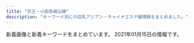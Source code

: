 ```yaml
---
title: "京王・小田急線沿線"
description: "キーワード別にの巨乳アジアン・チャイナエステ嬢情報をまとめました。"
---
```


新着画像と新着キーワードをまとめています。
2021年01月15日の情報です。

<DmmAffiliateIns />
<KeywordTable
  shops={
    [
    {
        "name": "FAIRIES\uff5e\u30d5\u30a7\u30a2\u30ea\u30fc\u30ba\uff5e",
        "img_links": [
            "http://www.fairies.work/images/home/home_bnr_03b.png",
            "http://www.fairies.work/images/staff/arisa.jpg",
            "http://www.fairies.work/images/gallery/image_03.png",
            "http://www.fairies.work/images/staff/sati.jpg",
            "http://www.fairies.work/images/staff/yuna.jpg",
            "http://www.fairies.work/images/staff/hana.jpg",
            "http://www.fairies.work/images/gallery/image_02.png",
            "http://www.fairies.work/images/staff/sara.jpg",
            "http://www.fairies.work/images/gallery/image_07.png",
            "http://www.fairies.work/images/home/image_01.png",
            "http://www.fairies.work/images/staff/mirai.jpg",
            "http://www.fairies.work/images/home/home_bnr_04d.png",
            "http://www.fairies.work/images/staff/sample_image.png",
            "http://www.fairies.work/images/home/image_02.png",
            "http://www.fairies.work/images/home/image_03.png",
            "http://www.fairies.work/images/home/home_bnr_02.png",
            "http://www.fairies.work/images/gallery/image_06.png",
            "http://www.fairies.work/images/staff/yuki.jpg",
            "http://www.fairies.work/images/staff/koko.jpg",
            "http://www.fairies.work/images/gallery/image_05.png",
            "http://www.fairies.work/images/home/home_btn_off.png",
            "http://www.fairies.work/images/common/side_bnr_02.png",
            "http://www.fairies.work/images/staff/ayumi.jpg",
            "http://www.fairies.work/images/gallery/image_01.png",
            "http://www.fairies.work/images/gallery/image_08.png",
            "http://www.fairies.work/images/gallery/image_04.png",
            "http://www.fairies.work/images/staff/yui.jpg"
        ],
        "station": "\u767b\u6238\u99c5\u591a\u6469\u5ddd\u53e3",
        "url": "http://www.fairies.work/",
        "keywords": {}
    },
    {
        "keywords": {
            "F": 9,
            "87": 16,
            "85": 7,
            "D": 7,
            "88": 9,
            "E": 16
        },
        "station": "\u767b\u6238\u99c5\u751f\u7530\u7dd1\u5730\u53e3",
        "url": "http://www.rose-mary.work/",
        "img_links": [
            "http://www.rose-mary.work/castimg/nana2.jpg",
            "http://www.rose-mary.work/castimg/runa1.jpg",
            "http://www.rose-mary.work/castimg/runa2.jpg",
            "http://www.rose-mary.work/castimg/mei2.jpg",
            "http://www.rose-mary.work/castimg/hitomi2.jpg",
            "http://www.rose-mary.work/castimg/hitomi1.jpg",
            "http://www.rose-mary.work/castimg/mei1.jpg",
            "http://www.rose-mary.work/castimg/zb.jpg",
            "http://www.rose-mary.work/castimg/nana1.jpg"
        ],
        "name": "Angel Hand"
    },
    {
        "station": "\u5343\u6b73\u70cf\u5c71\u99c5\u5317\u53e3",
        "img_links": [
            "http://massage-est.xyz/images/cg11.jpg",
            "http://massage-est.xyz/images/spacer300x450.png",
            "http://massage-est.xyz/images/cg06.jpg",
            "http://massage-est.xyz/images/cg09.jpg",
            "http://massage-est.xyz/images/cg02.jpg",
            "http://massage-est.xyz/images/cg03.jpg",
            "http://massage-est.xyz/images/sys.jpg",
            "http://massage-est.xyz/images/top.png",
            "http://massage-est.xyz/images/cg061.jpg",
            "http://massage-est.xyz/images/cg081.jpg",
            "http://massage-est.xyz/images/qr.jpg",
            "http://massage-est.xyz/images/cg071.jpg",
            "http://massage-est.xyz/images/cg091.jpg",
            "http://massage-est.xyz/images/cg12.jpg",
            "http://massage-est.xyz/images/up_100_1_0.jpg",
            "http://massage-est.xyz/images/top2.png",
            "http://massage-est.xyz/images/spacer900x360.png",
            "http://massage-est.xyz/images/cg07.jpg",
            "http://massage-est.xyz/images/cg04.jpg",
            "http://massage-est.xyz/images/cg01.jpg",
            "http://massage-est.xyz/images/cg10.jpg",
            "http://massage-est.xyz/images/cg08.jpg",
            "http://massage-est.xyz/images/cg011.jpg",
            "http://massage-est.xyz/images/cg05.jpg",
            "http://massage-est.xyz/images/cg021.jpg",
            "http://massage-est.xyz/images/cg051.jpg",
            "http://massage-est.xyz/images/cg031.jpg"
        ],
        "keywords": {
            "C": 8,
            "D": 72,
            "86": 96,
            "E": 16
        },
        "name": "\u6df1\u4e95\u6c37\u306e\u56fd",
        "url": "http://massage-est.xyz/"
    },
    {
        "url": "http://www.gokuyu.work/",
        "name": "\u7652",
        "img_links": [
            "http://www.gokuyu.work/images/head.jpg",
            "http://www.gokuyu.work/img/yuna1.jpg",
            "http://www.gokuyu.work/images/ta.jpg",
            "http://www.gokuyu.work/sp/staff/moe.jpg",
            "http://www.gokuyu.work/sp/images/interior_t.jpg",
            "http://www.gokuyu.work/images/staff_t.jpg",
            "http://www.gokuyu.work/images/sys.jpg",
            "http://www.gokuyu.work/staff/ayu.jpg",
            "http://www.gokuyu.work/sp/img/yuna1.jpg",
            "http://www.gokuyu.work/images/b2.jpg",
            "http://www.gokuyu.work/sp/images/head.jpg",
            "http://www.gokuyu.work/img/rina1.jpg",
            "http://www.gokuyu.work/sp/images/int2.jpg",
            "http://www.gokuyu.work/images/concept.jpg",
            "http://www.gokuyu.work/sp/images/tel.jpg",
            "http://www.gokuyu.work/images/newsb.png",
            "http://www.gokuyu.work/sp/img/rina1.jpg",
            "http://www.gokuyu.work/images/b1.jpg",
            "http://www.gokuyu.work/staff/yuna.jpg",
            "http://www.gokuyu.work/sp/images/rec.jpg",
            "http://www.gokuyu.work/sp/img/ayu1.jpg",
            "http://www.gokuyu.work/img/ayu1.jpg",
            "http://www.gokuyu.work/img/moe1.jpg",
            "http://www.gokuyu.work/staff/rina.jpg",
            "http://www.gokuyu.work/sp/images/staff_t.jpg",
            "http://www.gokuyu.work/sp/menu/staff.jpg",
            "http://www.gokuyu.work/sp/images/sys.jpg",
            "http://www.gokuyu.work/sp/staff/ayu.jpg",
            "http://www.gokuyu.work/staff/moe.jpg",
            "http://www.gokuyu.work/images/interior_t.jpg",
            "http://www.gokuyu.work/images/news_t.jpg",
            "http://www.gokuyu.work/sp/images/footer.jpg",
            "http://www.gokuyu.work/sp/images/ta.jpg",
            "http://www.gokuyu.work/sp/images/news.jpg",
            "http://www.gokuyu.work/images/int2.jpg",
            "http://www.gokuyu.work/sp/images/int1.jpg",
            "http://www.gokuyu.work/images/sm.jpg",
            "http://www.gokuyu.work/images/rec.jpg",
            "http://www.gokuyu.work/images/int1.jpg",
            "http://www.gokuyu.work/sp/images/topgirl.jpg",
            "http://www.gokuyu.work/sp/images/newsb.png",
            "http://www.gokuyu.work/sp/staff/rina.jpg",
            "http://www.gokuyu.work/images/tr.jpg",
            "http://www.gokuyu.work/sp/img/moe1.jpg",
            "http://www.gokuyu.work/images/tg_t.jpg",
            "http://www.gokuyu.work/sp/staff/yuna.jpg",
            "http://www.gokuyu.work/sp/images/ac1.jpg",
            "http://www.gokuyu.work/sp/menu/top.jpg"
        ],
        "station": "\u767b\u6238\u99c5\u591a\u6469\u5ddd\u53e3",
        "keywords": {}
    },
    {
        "keywords": {
            "88": 1,
            "89": 2,
            "C": 1,
            "87": 1,
            "E": 1,
            "D": 2
        },
        "url": "http://orawaku.est888.com/",
        "name": "\u30aa\u30e9\u30ef\u30af \uff5eOrawaku\uff5e",
        "station": "\u5343\u6b73\u70cf\u5c71\u99c5\u5317\u53e3",
        "img_links": [
            "http://orawaku.est888.com/css/nav/nav-004.png",
            "http://orawaku.est888.com/css/staff/staff03-a.jpg",
            "http://orawaku.est888.com/css/nav/nav-005.png",
            "http://orawaku.est888.com/css/tel.png",
            "http://orawaku.est888.com/css/top01.jpg",
            "http://orawaku.est888.com/css/staff/staff02-a.jpg",
            "http://orawaku.est888.com/css/nav/nav-002.png",
            "http://orawaku.est888.com/css/nav/nav-003.png",
            "http://orawaku.est888.com/css/nav/nav-001.png",
            "http://orawaku.est888.com/css/staff/staff001-a.jpg",
            "http://orawaku.est888.com/css/nav/nav-006.png",
            "http://orawaku.est888.com/css/staff/staff04-a.jpg"
        ]
    },
    {
        "keywords": {
            "\u4e73": 3
        },
        "station": "JR\u7a32\u7530\u5824\u99c5",
        "img_links": [
            "http://www.chiretuyiabo.xyz/uploads/210115/1-21011511141CY.jpg",
            "http://www.chiretuyiabo.xyz/webstyle/rsubt2.png",
            "http://www.chiretuyiabo.xyz/webstyle/m2.jpg",
            "http://www.chiretuyiabo.xyz/uploads/210115/1-210115111154J0.jpg",
            "http://www.chiretuyiabo.xyz/uploads/201116/1-2011160926104Z.jpg",
            "http://www.chiretuyiabo.xyz/webstyle/rsubt4.png",
            "http://www.chiretuyiabo.xyz/webstyle/tel2.png",
            "http://www.chiretuyiabo.xyz/uploads/210115/1-210115112K52S.jpg",
            "http://www.chiretuyiabo.xyz/uploads/201116/1-201116092H2128.jpg",
            "http://www.chiretuyiabo.xyz/uploads/201116/1-201116092F09D.jpg",
            "http://www.chiretuyiabo.xyz/webstyle/slider-img001.jpg",
            "http://www.chiretuyiabo.xyz/webstyle/m6.jpg",
            "http://www.chiretuyiabo.xyz/uploads/201116/1-201116092320547.jpg",
            "http://www.chiretuyiabo.xyz/webstyle/m1.jpg",
            "http://www.chiretuyiabo.xyz/webstyle/rsubt3.png",
            "http://www.chiretuyiabo.xyz/uploads/210115/1-21011511145KM.jpg",
            "http://www.chiretuyiabo.xyz/uploads/allimg/201124/1-201124091002.jpg",
            "http://www.chiretuyiabo.xyz/uploads/210115/1-21011511143V36.jpg",
            "http://www.chiretuyiabo.xyz/webstyle/rsubt6.png",
            "http://www.chiretuyiabo.xyz/webstyle/rsubt7.png",
            "http://www.chiretuyiabo.xyz/uploads/allimg/201105/1-201105125636.jpg",
            "http://www.chiretuyiabo.xyz/uploads/201116/1-201116092632O1.jpg",
            "http://www.chiretuyiabo.xyz/webstyle/rsubt1.png",
            "http://www.chiretuyiabo.xyz/webstyle/rsubt5.png",
            "http://www.chiretuyiabo.xyz/webstyle/m4.jpg",
            "http://www.chiretuyiabo.xyz/uploads/200706/1-200F6153052L7.jpg",
            "http://www.chiretuyiabo.xyz/uploads/210115/1-210115111210154.jpg"
        ],
        "url": "http://www.chiretuyiabo.xyz/",
        "name": "Honey \uff5e\u30cf\u30cb\u30fc\uff5e"
    },
    {
        "keywords": {},
        "name": "Sweet Heart",
        "station": "\u5e9c\u4e2d\u99c5\u5317\u53e3",
        "img_links": [
            "http://sweet-heart.work/images/b2.jpg",
            "http://sweet-heart.work/images/tr.jpg",
            "http://sweet-heart.work/images/3.jpg",
            "http://sweet-heart.work/img/nana1.jpg",
            "http://sweet-heart.work/img/anna.jpg",
            "http://sweet-heart.work/images/news.jpg",
            "http://sweet-heart.work/img/mimi.jpg",
            "http://sweet-heart.work/img/maria1.jpg",
            "http://sweet-heart.work/i/img/anna.jpg",
            "http://sweet-heart.work/i/img/nana.jpg",
            "http://sweet-heart.work/images/int2.jpg",
            "http://sweet-heart.work/i/img/maria.jpg",
            "http://sweet-heart.work/images/int1.jpg",
            "http://sweet-heart.work/img/mimi1.jpg",
            "http://sweet-heart.work/images/1.jpg",
            "http://sweet-heart.work/images/4.jpg",
            "http://sweet-heart.work/images/head.jpg",
            "http://sweet-heart.work/images/staff_t.png",
            "http://sweet-heart.work/images/sys.jpg",
            "http://sweet-heart.work/img/pi1.jpg",
            "http://sweet-heart.work/images/5.jpg",
            "http://sweet-heart.work/img/maria.jpg",
            "http://sweet-heart.work/i/img/mimi.jpg",
            "http://sweet-heart.work/images/mobile.jpg",
            "http://sweet-heart.work/images/b1.jpg",
            "http://sweet-heart.work/i/img/pi.jpg",
            "http://sweet-heart.work/images/rem.jpg",
            "http://sweet-heart.work/images/interior_t.png",
            "http://sweet-heart.work/img/pi.jpg",
            "http://sweet-heart.work/images/att.png",
            "http://sweet-heart.work/img/nana.jpg",
            "http://sweet-heart.work/images/2.jpg",
            "http://sweet-heart.work/img/anna1.jpg",
            "http://sweet-heart.work/images/ta.jpg"
        ],
        "url": "http://sweet-heart.work/"
    },
    {
        "img_links": [
            "http://cattleya427.com/lilac/img/image111.jpg",
            "http://cattleya427.com/lilac/img/image112.jpg",
            "http://cattleya427.com/lilac/img/image125.jpg",
            "http://cattleya427.com/lilac/img/image13.jpg",
            "http://cattleya427.com/lilac/img/image123.jpg",
            "http://cattleya427.com/lilac/img/image141.jpg",
            "http://cattleya427.com/lilac/img/image110.jpg",
            "http://cattleya427.com/lilac/img/image142.jpg",
            "http://cattleya427.com/lilac/img/image104.jpg",
            "http://cattleya427.com/lilac/img/image139.jpg",
            "http://cattleya427.com/lilac/img/image15.jpg",
            "http://cattleya427.com/lilac/img/image105.jpg",
            "http://cattleya427.com/lilac/img/image14.jpg",
            "http://cattleya427.com/lilac/img/image107.jpg",
            "http://cattleya427.com/lilac/img/image113.jpg",
            "http://cattleya427.com/lilac/img/image109.jpg",
            "http://cattleya427.com/lilac/img/image16.jpg",
            "http://cattleya427.com/lilac/img/image11.jpg",
            "http://cattleya427.com/lilac/img/image106.jpg",
            "http://cattleya427.com/lilac/img/image108.jpg",
            "http://cattleya427.com/lilac/img/image140.jpg",
            "http://cattleya427.com/lilac/img/image124.jpg",
            "http://cattleya427.com/lilac/img/image122.jpg",
            "http://cattleya427.com/lilac/img/image12.jpg"
        ],
        "keywords": {},
        "name": "Lilac \uff5e\u30e9\u30a4\u30e9\u30c3\u30af\uff5e",
        "station": "\u660e\u5927\u524d\u99c5\u4e2d\u592e\u53e3",
        "url": "http://cattleya427.com/lilac/index.html"
    },
    {
        "station": "\u7b39\u585a\u99c5\u5317\u53e3",
        "url": "http://www.perfect-plan.iesjp.com/",
        "img_links": [
            "http://www.perfect-plan.iesjp.com/images/top.png",
            "http://www.perfect-plan.iesjp.com/images/staff.png",
            "http://www.perfect-plan.iesjp.com/files/001.jpg",
            "http://www.perfect-plan.iesjp.com/images/left01.png",
            "http://www.perfect-plan.iesjp.com/images/interior_bg.png",
            "http://www.perfect-plan.iesjp.com/images/mobile.png",
            "http://www.perfect-plan.iesjp.com/files/008.jpg",
            "http://www.perfect-plan.iesjp.com/images/ta.png",
            "http://www.perfect-plan.iesjp.com/files/005.jpg",
            "http://www.perfect-plan.iesjp.com/images/interior.png",
            "http://www.perfect-plan.iesjp.com/files/007.jpg",
            "http://www.perfect-plan.iesjp.com/images/flash.jpg"
        ],
        "name": "\u30d1\u30fc\u30d5\u30a7\u30af\u30c8\u30fb\u30d7\u30e9\u30f3",
        "keywords": {
            "85": 2,
            "87": 1,
            "86": 1,
            "D": 4
        }
    },
    {
        "url": "http://cinderella-princess.net",
        "name": "\u30ea\u30e9\u30af\u30bc\u30fc\u30b7\u30e7\u30f3\u6075",
        "station": "\u767e\u5408\u30f6\u4e18\u99c5\u5317\u53e3",
        "img_links": [
            "http://cinderella-princess.net/images/nei_bj2.jpg",
            "http://cinderella-princess.net/images/movie.jpg",
            "http://cinderella-princess.net/images/mobile.jpg",
            "http://cinderella-princess.net/images/s_link.jpg",
            "http://cinderella-princess.net/images/room3.jpg",
            "http://cinderella-princess.net/images/staff3.jpg",
            "http://cinderella-princess.net/images/staff2.jpg",
            "http://cinderella-princess.net/images/staff4.jpg",
            "http://cinderella-princess.net/images/s_news.jpg",
            "http://cinderella-princess.net/images/staff1.jpg",
            "http://cinderella-princess.net/images/s_chedule.jpg",
            "http://cinderella-princess.net/links/esthe-summit.jpg",
            "http://cinderella-princess.net/images/staff0.jpg",
            "http://cinderella-princess.net/images/girl-z1.jpg",
            "http://cinderella-princess.net/images/s_staff.jpg",
            "http://cinderella-princess.net/images/room4.jpg",
            "http://cinderella-princess.net/images/room2.jpg",
            "http://cinderella-princess.net/images/room1.jpg",
            "http://cinderella-princess.net/images/girl-z2.jpg",
            "http://cinderella-princess.net/images/tel.jpg"
        ],
        "keywords": {
            "86": 10,
            "C": 23
        }
    },
    {
        "img_links": [
            "http://hatagayarelax.xyz/css/top-left0001.jpg",
            "http://hatagayarelax.xyz/css/staff/new.jpg",
            "http://hatagayarelax.xyz/staff/erika/01.jpg",
            "http://hatagayarelax.xyz/staff/yuna/02.jpg",
            "http://hatagayarelax.xyz/css/nav/nav-002.jpg",
            "http://hatagayarelax.xyz/css/top02.jpg",
            "http://hatagayarelax.xyz/staff/airi/02.jpg",
            "http://hatagayarelax.xyz/staff/miho/01.jpg",
            "http://hatagayarelax.xyz/staff/airi/01.jpg",
            "http://hatagayarelax.xyz/staff/sizuka/02.jpg",
            "http://hatagayarelax.xyz/staff/hina/01.jpg",
            "http://hatagayarelax.xyz/staff/sizuka/01.jpg",
            "http://hatagayarelax.xyz/css/nav/nav-006.jpg",
            "http://hatagayarelax.xyz/staff/mimi/01.jpg",
            "http://hatagayarelax.xyz/staff/sakura/01.jpg",
            "http://hatagayarelax.xyz/staff/emi/01.jpg",
            "http://hatagayarelax.xyz/staff/erika/02.jpg",
            "http://hatagayarelax.xyz/css/nav/nav-005.jpg",
            "http://hatagayarelax.xyz/staff/hana/01.jpg",
            "http://hatagayarelax.xyz/css/tel01.png",
            "http://hatagayarelax.xyz/staff/yuu/01.jpg",
            "http://hatagayarelax.xyz/staff/hana/02.jpg",
            "http://hatagayarelax.xyz/staff/miho/02.jpg",
            "http://hatagayarelax.xyz/css/top-left02.jpg",
            "http://hatagayarelax.xyz/staff/yuyu/01.jpg",
            "http://hatagayarelax.xyz/staff/yuki/01.jpg",
            "http://hatagayarelax.xyz/css/staff/up.jpg",
            "http://hatagayarelax.xyz/staff/yuna/01.jpg",
            "http://hatagayarelax.xyz/staff/mie/01.jpg",
            "http://hatagayarelax.xyz/staff/rora/01.jpg",
            "http://hatagayarelax.xyz/css/nav/nav-004.jpg",
            "http://hatagayarelax.xyz/staff/yuyu/02.jpg",
            "http://hatagayarelax.xyz/css/nav/nav-003.jpg",
            "http://hatagayarelax.xyz/staff/nana/01.jpg",
            "http://hatagayarelax.xyz/css/nav/nav-001.jpg"
        ],
        "url": "http://hatagayarelax.xyz/",
        "keywords": {},
        "station": "\u5e61\u30f6\u8c37\u99c5\u5317\u53e3",
        "name": "\u30e9\u30c3\u30ad\u30fc"
    },
    {
        "name": "\u30cb\u30e5\u30fc\u30e9\u30a4\u30d5",
        "url": "http://newlife.jpn.cm/",
        "keywords": {},
        "station": "\u660e\u5927\u524d\u99c5\u4e2d\u592e\u53e3",
        "img_links": []
    },
    {
        "img_links": [
            "http://www.iyashikukan.xyz/images/nav/nav-t-sys.jpg",
            "http://www.iyashikukan.xyz/images/index-rin_20.jpg",
            "http://www.iyashikukan.xyz/images/top/top-foot_03.png",
            "http://www.iyashikukan.xyz/images/top/t3.png",
            "http://www.iyashikukan.xyz/images/staff/10/nana.jpg",
            "http://www.iyashikukan.xyz/images/index-rin_02.jpg",
            "http://www.iyashikukan.xyz/images/lanmu-t-st2.jpg",
            "http://www.iyashikukan.xyz/images/top/top-foot_04.png",
            "http://www.iyashikukan.xyz/images/staff/10/1.jpg",
            "http://www.iyashikukan.xyz/images/shop/r5.jpg",
            "http://www.iyashikukan.xyz/images/staff/10/sayaka22.jpg",
            "http://www.iyashikukan.xyz/images/index-rin_14.jpg",
            "http://www.iyashikukan.xyz/images/staff/9/39-02a.jpg",
            "http://www.iyashikukan.xyz/images/staff/10/mimi.jpg",
            "http://www.iyashikukan.xyz/images/top/top-foot_05.png",
            "http://www.iyashikukan.xyz/images/nav/nav-t-job.jpg",
            "http://www.iyashikukan.xyz/images/staff/10/2.jpg",
            "http://www.iyashikukan.xyz/images/index-rin_04.jpg",
            "http://www.iyashikukan.xyz/images/top/t3.jpg",
            "http://www.iyashikukan.xyz/images/top/t2.jpg",
            "http://www.iyashikukan.xyz/images/index-rin_16.jpg",
            "http://www.iyashikukan.xyz/images/lanmu-t-st.jpg",
            "http://www.iyashikukan.xyz/images/staff/10/satomi.jpg"
        ],
        "keywords": {},
        "name": "\u7652\u3057\u306e\u7a7a\u9593",
        "station": "\u5343\u6b73\u70cf\u5c71\u99c5\u5317\u53e3",
        "url": "http://www.iyashikukan.xyz/"
    },
    {
        "keywords": {
            "E": 4,
            "D": 36,
            "86": 1
        },
        "img_links": [
            "http://massage-relax.pink/images/txt-footer-copyright.png",
            "http://massage-relax.pink/images/txt-header-phonet.png",
            "http://massage-relax.pink/images/txt-header-storeinfo.png",
            "http://massage-relax.pink/images/cg02.jpg",
            "http://massage-relax.pink/images/cg01.jpg",
            "http://massage-relax.pink/images/bnr-sp-campaign01.jpg",
            "http://massage-relax.pink/images/bg-image-consept.png",
            "http://massage-relax.pink/images/ttl-informationt.png",
            "http://massage-relax.pink/images/ttl-link.png",
            "http://massage-relax.pink/images/ttl-concept.png",
            "http://massage-relax.pink/images/cg10.jpg",
            "http://massage-relax.pink/images/ttl-pickup.png",
            "http://massage-relax.pink/images/ttl-qrt.png",
            "http://massage-relax.pink/images/img-header-mainvisual01.jpg",
            "http://massage-relax.pink/images/ttl-qr.png",
            "http://massage-relax.pink/images/img-therapistt.jpg",
            "http://massage-relax.pink/images/cg11.jpg",
            "http://massage-relax.pink/images/img-therapist.jpg",
            "http://massage-relax.pink/images/ttl-therapist.png",
            "http://massage-relax.pink/images/cg09.jpg",
            "http://massage-relax.pink/images/img-linkt.jpg",
            "http://massage-relax.pink/images/ttl-information.png",
            "http://massage-relax.pink/images/ttl-qrf.png",
            "http://massage-relax.pink/images/cg03.jpg",
            "http://massage-relax.pink/images/cg07.jpg",
            "http://massage-relax.pink/images/cg08.jpg",
            "http://massage-relax.pink/images/txt-header-phone.png",
            "http://massage-relax.pink/images/acc.jpg",
            "http://massage-relax.pink/images/img-header-mainvisual01t.jpg",
            "http://massage-relax.pink/images/ttl-pickupt.png",
            "http://massage-relax.pink/images/cg12.jpg",
            "http://massage-relax.pink/images/qr.jpg",
            "http://massage-relax.pink/images/ttl-concept2.png",
            "http://massage-relax.pink/images/ttl-concept2t.png",
            "http://massage-relax.pink/images/cg05.jpg",
            "http://massage-relax.pink/images/bg-image-consept02.png",
            "http://massage-relax.pink/images/bnr-campaign01.jpg",
            "http://massage-relax.pink/images/img-link.jpg",
            "http://massage-relax.pink/images/ttl-conceptt.png"
        ],
        "station": "\u660e\u5927\u524d\u99c5\u4e2d\u592e\u53e3",
        "name": "U\uff06ME",
        "url": "http://massage-relax.pink/"
    },
    {
        "url": "http://eternal-tokyo.net/",
        "name": "\u30a8\u30bf\u30fc\u30ca\u30eb",
        "img_links": [
            "https://eternal-tokyo.net/girls/momo/c.jpg",
            "http://eternal-tokyo.net/girls/yuri/d.jpg",
            "http://eternal-tokyo.net/girls/rui/e.jpg",
            "https://eternal-tokyo.net/girls/yuki/c.jpg",
            "http://eternal-tokyo.net/girls/yuki/d.jpg",
            "https://eternal-tokyo.net/girls/emi/a.jpg",
            "http://eternal-tokyo.net/girls/rui/d.jpg",
            "http://eternal-tokyo.net/girls/momo/c.jpg",
            "http://eternal-tokyo.net/girls/rui/c.jpg",
            "http://eternal-tokyo.net/girls/kaede/e.jpg",
            "http://eternal-tokyo.net/girls/momo/b.jpg",
            "https://eternal-tokyo.net/girls/yuki/b.jpg",
            "http://eternal-tokyo.net/girls/emi/e.jpg",
            "http://eternal-tokyo.net/img/bar_right_mobile.png",
            "http://eternal-tokyo.net/girls/emi/d.jpg",
            "http://eternal-tokyo.net/girls/kaede/a.jpg",
            "https://eternal-tokyo.net/img/pc.png",
            "http://eternal-tokyo.net/img/pc.png",
            "http://eternal-tokyo.net/img/slider/1.jpg",
            "http://eternal-tokyo.net/girls/momo/a.jpg",
            "http://eternal-tokyo.net/img/bar_sch.png",
            "https://eternal-tokyo.net/girls/rui/a.jpg",
            "http://eternal-tokyo.net/girls/emi/c.jpg",
            "http://eternal-tokyo.net/girls/momo/e.jpg",
            "https://eternal-tokyo.net/img/bar_right_mobile.png",
            "http://eternal-tokyo.net/girls/yuki/c.jpg",
            "https://eternal-tokyo.net/girls/yuri/a.jpg",
            "https://eternal-tokyo.net/img/bar_sch.png",
            "https://eternal-tokyo.net/girls/hina/a.jpg",
            "https://eternal-tokyo.net/img/bar_right_mailmaga.png",
            "http://eternal-tokyo.net/girls/emi/a.jpg",
            "http://eternal-tokyo.net/girls/kaede/d.jpg",
            "http://eternal-tokyo.net/img/qr.png",
            "http://eternal-tokyo.net/img/meidai.png",
            "http://eternal-tokyo.net/girls/rui/b.jpg",
            "https://eternal-tokyo.net/girls/momo/a.jpg",
            "https://eternal-tokyo.net/girls/momo/e.jpg",
            "http://eternal-tokyo.net/girls/hina/a.jpg",
            "http://eternal-tokyo.net/girls/yuri/e.jpg",
            "http://eternal-tokyo.net/girls/kaede/c.jpg",
            "http://eternal-tokyo.net/girls/hina/d.jpg",
            "https://eternal-tokyo.net/img/bar_newgirl.png",
            "http://eternal-tokyo.net/girls/yuri/b.jpg",
            "http://eternal-tokyo.net/girls/hina/e.jpg",
            "http://eternal-tokyo.net/girls/hina/c.jpg",
            "https://eternal-tokyo.net/girls/yuki/d.jpg",
            "https://eternal-tokyo.net/girls/momo/b.jpg",
            "http://eternal-tokyo.net/img/bar_newgirl.png",
            "https://eternal-tokyo.net/img/slider/2.jpg",
            "https://eternal-tokyo.net/girls/kaede/d.jpg",
            "http://eternal-tokyo.net/girls/yuki/a.jpg",
            "https://eternal-tokyo.net/girls/yuki/e.jpg",
            "http://eternal-tokyo.net/img/bar_right_cover.png",
            "https://eternal-tokyo.net/img/bar_right_cover.png",
            "http://eternal-tokyo.net/girls/momo/d.jpg",
            "https://eternal-tokyo.net/img/bg_header.png",
            "https://eternal-tokyo.net/img/qr.png",
            "http://eternal-tokyo.net/girls/kaede/b.jpg",
            "https://eternal-tokyo.net/girls/kaede/b.jpg",
            "https://eternal-tokyo.net/img/slider/1.jpg",
            "http://eternal-tokyo.net/girls/yuki/e.jpg",
            "http://eternal-tokyo.net/img/slider/2.jpg",
            "http://eternal-tokyo.net/girls/yuki/b.jpg",
            "http://eternal-tokyo.net/girls/hina/b.jpg",
            "http://eternal-tokyo.net/girls/emi/b.jpg",
            "http://eternal-tokyo.net/girls/rui/a.jpg",
            "https://eternal-tokyo.net/girls/momo/d.jpg",
            "http://eternal-tokyo.net/img/bar_right_mailmaga.png",
            "https://eternal-tokyo.net/girls/yuki/a.jpg",
            "http://eternal-tokyo.net/girls/yuri/c.jpg",
            "https://eternal-tokyo.net/girls/kaede/e.jpg",
            "https://eternal-tokyo.net/img/bar_info.png",
            "http://eternal-tokyo.net/img/bar_info.png",
            "http://eternal-tokyo.net/girls/yuri/a.jpg",
            "https://eternal-tokyo.net/girls/kaede/a.jpg",
            "http://eternal-tokyo.net/img/bg_header.png",
            "https://eternal-tokyo.net/img/meidai.png",
            "https://eternal-tokyo.net/girls/kaede/c.jpg"
        ],
        "station": "\u660e\u5927\u524d\u99c5\u4e2d\u592e\u53e3",
        "keywords": {
            "86": 13,
            "F": 4,
            "83": 5,
            "C": 39,
            "D": 13,
            "84": 11,
            "88": 4,
            "85": 23
        }
    },
    {
        "url": "http://kara.relaxnabi.com/",
        "keywords": {
            "D": 4,
            "89": 4
        },
        "station": "\u5343\u6b73\u70cf\u5c71\u99c5\u5317\u53e3",
        "img_links": [
            "http://kara.relaxnabi.com/css/m-top03.jpg",
            "http://kara.relaxnabi.com/css/staff/staff04.jpg",
            "http://kara.relaxnabi.com/css/nav/nav-004.jpg",
            "http://kara.relaxnabi.com/css/m-top02.jpg",
            "http://kara.relaxnabi.com/css/nav/nav-001.jpg",
            "http://kara.relaxnabi.com/css/staff/staff02.jpg",
            "http://kara.relaxnabi.com/css/staff/staff01.jpg",
            "http://kara.relaxnabi.com/css/m-top006.jpg",
            "http://kara.relaxnabi.com/css/c04.jpg",
            "http://kara.relaxnabi.com/css/staff/staff03.jpg",
            "http://kara.relaxnabi.com/css/m-head01.jpg",
            "http://kara.relaxnabi.com/css/nav/nav-005.jpg",
            "http://kara.relaxnabi.com/css/nav/nav-003.jpg",
            "http://kara.relaxnabi.com/css/nav/nav-002.jpg",
            "http://kara.relaxnabi.com/css/nav/nav-006.jpg"
        ],
        "name": "KARA"
    },
    {
        "img_links": [
            "http://esthe-massage.blue/images/cg05.jpg",
            "http://esthe-massage.blue/images/esthe1.jpg",
            "http://esthe-massage.blue/images/cg03.jpg",
            "http://esthe-massage.blue/images/main1.jpg",
            "http://esthe-massage.blue/images/gallery.png",
            "http://esthe-massage.blue/images/home.png",
            "http://esthe-massage.blue/images/friend.png",
            "http://esthe-massage.blue/images/acc.jpg",
            "http://esthe-massage.blue/images/link.png",
            "http://esthe-massage.blue/images/esthe3.jpg",
            "http://esthe-massage.blue/images/header3.png",
            "http://esthe-massage.blue/images/cg01.jpg",
            "http://esthe-massage.blue/images/staff.png",
            "http://esthe-massage.blue/images/esthe2.jpg",
            "http://esthe-massage.blue/images/cg04.jpg",
            "http://esthe-massage.blue/images/info.png",
            "http://esthe-massage.blue/images/home_002.png",
            "http://esthe-massage.blue/images/clear.png",
            "http://esthe-massage.blue/images/blog_002.png",
            "http://esthe-massage.blue/images/main-sp.jpg"
        ],
        "keywords": {
            "86": 20
        },
        "name": "A\u30b7\u30fc\u30ba",
        "station": "\u8abf\u5e03\u99c5\u6771\u53e3",
        "url": "http://esthe-massage.blue/"
    },
    {
        "keywords": {},
        "station": "\u4e0b\u9ad8\u4e95\u6238\u99c5\u5317\u53e3",
        "name": "Impact \uff5e\u30a4\u30f3\u30d1\u30af\u30c8\uff5e",
        "img_links": [
            "http://xn--vckg5a9gugx77pgi4bmma.xyz/image/girl8.jpg",
            "http://xn--vckg5a9gugx77pgi4bmma.xyz/image/img2.jpg",
            "http://xn--vckg5a9gugx77pgi4bmma.xyz/image/img3.jpg",
            "http://xn--vckg5a9gugx77pgi4bmma.xyz/image/navihiden.png",
            "http://xn--vckg5a9gugx77pgi4bmma.xyz/image/img4.jpg",
            "http://xn--vckg5a9gugx77pgi4bmma.xyz/image/girl1.jpg",
            "http://xn--vckg5a9gugx77pgi4bmma.xyz/image/girl3.jpg"
        ],
        "url": "http://xn--vckg5a9gugx77pgi4bmma.xyz/"
    },
    {
        "name": "\u30ad\u30e5\u30a2\u30e9\u30b9",
        "station": "\u4e0b\u9ad8\u4e95\u6238\u99c5\u897f\u53e3",
        "keywords": {
            "C": 8,
            "D": 32,
            "90": 8,
            "85": 16,
            "87": 8,
            "F": 16,
            "84": 16,
            "83": 8
        },
        "url": "http://cure-as.ests.jp/",
        "img_links": [
            "http://cure-as.ests.jp/photos/sites/27/2020/06/2020060319010741.jpg",
            "http://cure-as.ests.jp/images/info.jpg",
            "http://cure-as.ests.jp/photos/sites/27/2019/09/2019090515360480.jpg",
            "http://cure-as.ests.jp/photos/sites/27/2019/12/2019122512063341.jpg",
            "http://cure-as.ests.jp/images/top.jpg",
            "http://cure-as.ests.jp/photos/sites/27/2019/05/201905161429354.jpg",
            "http://cure-as.ests.jp/photos/sites/27/2019/03/201903261030333.jpg",
            "http://cure-as.ests.jp/images/top1.jpg",
            "http://cure-as.ests.jp/images/s_staff.png",
            "http://cure-as.ests.jp/images/mobile.jpg",
            "http://cure-as.ests.jp/images/2.jpg",
            "http://cure-as.ests.jp/images/s_reruit.png",
            "http://cure-as.ests.jp/images/1.jpg",
            "http://cure-as.ests.jp/images/s_link.png",
            "http://cure-as.ests.jp/images/news.png",
            "http://cure-as.ests.jp/photos/sites/27/2018/10/2018102015260524.jpg",
            "http://cure-as.ests.jp/images/news11.jpg",
            "http://cure-as.ests.jp/photos/sites/27/2019/07/2019070118583389.jpg",
            "http://cure-as.ests.jp/images/photo.png"
        ]
    },
    {
        "img_links": [
            "http://space.iyasi.me/images/staff15a.jpg",
            "http://space.iyasi.me/images/1.jpg",
            "http://space.iyasi.me/images/staff16b.jpg",
            "http://space.iyasi.me/images/staff1.jpg",
            "http://space.iyasi.me/layer/images/top/top_03.jpg",
            "http://space.iyasi.me/images/staff_bj1.png",
            "http://space.iyasi.me/images/top1.jpg",
            "http://space.iyasi.me/images/staff_bj4.png",
            "http://space.iyasi.me/images/top2.jpg",
            "http://space.iyasi.me/images/ser2.jpg",
            "http://space.iyasi.me/layer/images/top/top_08.png",
            "http://space.iyasi.me/images/s_info.png",
            "http://space.iyasi.me/layer/images/top/top_06.jpg",
            "http://space.iyasi.me/images/staff12a.jpg",
            "http://space.iyasi.me/images/staff13a.jpg",
            "http://space.iyasi.me/images/staff18a.jpg",
            "http://space.iyasi.me/images/staff6.jpg",
            "http://space.iyasi.me/images/staff6a.jpg",
            "http://space.iyasi.me/layer/images/top/top_05.jpg",
            "http://space.iyasi.me/images/ser1.jpg",
            "http://space.iyasi.me/images/staff16a.jpg",
            "http://space.iyasi.me/images/s_service.png",
            "http://space.iyasi.me/layer/images/top/top_02.jpg",
            "http://space.iyasi.me/images/info.png",
            "http://space.iyasi.me/images/staff7.jpg",
            "http://space.iyasi.me/images/staff2.jpg",
            "http://space.iyasi.me/layer/images/top.jpg",
            "http://space.iyasi.me/images/wenzi-staff.png",
            "http://space.iyasi.me/layer/images/top/top_01.jpg",
            "http://space.iyasi.me/layer/images/top/top_04.jpg",
            "http://space.iyasi.me/images/staff1a.jpg",
            "http://space.iyasi.me/images/staff14a.jpg",
            "http://space.iyasi.me/images/ser4.jpg",
            "http://space.iyasi.me/images/ser3.jpg",
            "http://space.iyasi.me/images/staff17a.jpg"
        ],
        "url": "http://space.iyasi.me/",
        "station": "\u8056\u8e5f\u685c\u30f6\u4e18\u99c5\u6771\u53e3",
        "name": "\u7652\u3057\u7a7a\u9593",
        "keywords": {
            "85": 3,
            "83": 3,
            "86": 2,
            "84": 15,
            "88": 6
        }
    },
    {
        "keywords": {
            "86": 5,
            "F": 1,
            "E": 4,
            "85": 4,
            "C": 6,
            "D": 1,
            "\u80f8": 1
        },
        "station": "\u7b39\u585a\u99c5\u5317\u53e3",
        "url": "http://www.dhdwdjw.xyz/",
        "img_links": [
            "http://www.dhdwdjw.xyz/uploads/201028/1-20102Q51209202.jpg",
            "http://www.dhdwdjw.xyz/templets/xiangmu/picture/top.png",
            "http://www.dhdwdjw.xyz/templets/xiangmu/picture/foter_line_14.png",
            "http://www.dhdwdjw.xyz/uploads/200627/1-20062G30SJ64.jpg",
            "http://www.dhdwdjw.xyz/templets/xiangmu/picture/main_photo.jpg",
            "http://www.dhdwdjw.xyz/uploads/201117/1-20111GAG6454.jpg",
            "http://www.dhdwdjw.xyz/uploads/201117/1-20111G34243Z7.jpg",
            "http://www.dhdwdjw.xyz/uploads/201117/1-20111G35643457.jpg",
            "http://www.dhdwdjw.xyz/templets/xiangmu/picture/foter_line.png",
            "http://www.dhdwdjw.xyz/uploads/201117/1-20111G32J1140.jpg",
            "http://www.dhdwdjw.xyz/uploads/200926/1-20092613035CA.jpg",
            "http://www.dhdwdjw.xyz/templets/xiangmu/picture/sh_line_5.png",
            "http://www.dhdwdjw.xyz/uploads/180424/1-1P424151P32I.png",
            "http://www.dhdwdjw.xyz/uploads/200627/1-20062G30U2518.jpg",
            "http://www.dhdwdjw.xyz/uploads/201212/1-201212124P5H5.jpg",
            "http://www.dhdwdjw.xyz/images/R_000.jpg",
            "http://www.dhdwdjw.xyz/templets/xiangmu/picture/rookie_sh.png",
            "http://www.dhdwdjw.xyz/uploads/200627/1-20062G30935R3.jpg",
            "http://www.dhdwdjw.xyz/uploads/200627/1-20062G30950393.jpg",
            "http://www.dhdwdjw.xyz/templets/xiangmu/picture/ac_info_5.png",
            "http://www.dhdwdjw.xyz/templets/xiangmu/picture/tel.png",
            "http://www.dhdwdjw.xyz/uploads/allimg/180716/1-1PG6102301955.jpg",
            "http://www.dhdwdjw.xyz/templets/xiangmu/picture1/index_saloninfo.png",
            "http://www.dhdwdjw.xyz/templets/xiangmu/picture/index_therapist.png",
            "http://www.dhdwdjw.xyz/templets/xiangmu/picture/index_contact.png",
            "http://www.dhdwdjw.xyz/uploads/201019/1-201019125G2324.jpg",
            "http://www.dhdwdjw.xyz/templets/xiangmu/picture/webentry.png",
            "http://www.dhdwdjw.xyz/templets/xiangmu/picture/re_lines.png",
            "http://www.dhdwdjw.xyz/templets/xiangmu/picture/gotanda_5.jpg",
            "http://www.dhdwdjw.xyz/templets/xiangmu/picture/sh_bou_5.png"
        ],
        "name": "Crescent -\u30af\u30ec\u30c3\u30bb\u30f3\u30c8-"
    },
    {
        "img_links": [
            "http://otohime.relaxnabi.com/css/staff/staff02-a.png",
            "http://otohime.relaxnabi.com/css/osusume04.png",
            "http://otohime.relaxnabi.com/css/01.png",
            "http://otohime.relaxnabi.com/css/nav/nav-001.png",
            "http://otohime.relaxnabi.com/css/staff/staff01-a.png",
            "http://otohime.relaxnabi.com/css/nav/nav-005.png",
            "http://otohime.relaxnabi.com/css/staff/staff03.png",
            "http://otohime.relaxnabi.com/css/staff/staff01.png",
            "http://otohime.relaxnabi.com/css/nav/nav-003.png",
            "http://otohime.relaxnabi.com/css/nav/nav-004.png",
            "http://otohime.relaxnabi.com/css/nav/nav-002.png",
            "http://otohime.relaxnabi.com/css/staff/staff04-a.png",
            "http://otohime.relaxnabi.com/css/baner03.jpg",
            "http://otohime.relaxnabi.com/css/staff/staff03-a.png",
            "http://otohime.relaxnabi.com/css/top03.png",
            "http://otohime.relaxnabi.com/css/tel.png",
            "http://otohime.relaxnabi.com/css/staff/staff04.png",
            "http://otohime.relaxnabi.com/css/staff/staff02.png",
            "http://otohime.relaxnabi.com/css/nav/nav-006.png"
        ],
        "name": "\u97f3\u59eb \uff5e\u30aa\u30c8\u30d2\u30e1\uff5e",
        "keywords": {
            "91": 1,
            "89": 2,
            "D": 2,
            "E": 2
        },
        "url": "http://otohime.relaxnabi.com/",
        "station": "\u5343\u6b73\u70cf\u5c71\u99c5\u5317\u53e3"
    },
    {
        "name": "\u30bb\u30af\u30b7\u30fc\u30ac\u30fc\u30eb",
        "keywords": {
            "\u30bb\u30af\u30b7\u30fc": 15
        },
        "img_links": [
            "http://www.sexy.masg.info/images/nav-006.png",
            "http://www.sexy.masg.info/images/nav-002.png",
            "http://www.sexy.masg.info/files/006.jpg",
            "http://www.sexy.masg.info/files/003.jpg",
            "http://www.sexy.masg.info/photo_news/upimg/108215f82f974a7fed_2.jpg",
            "http://www.sexy.masg.info/photo_news/upimg/137665ff7d57f3cf91_1.jpg",
            "http://www.sexy.masg.info/images/nav-001.png",
            "http://www.sexy.masg.info/files/002.jpg",
            "http://www.sexy.masg.info/files/001.jpg",
            "http://www.sexy.masg.info/images/top01.png",
            "http://www.sexy.masg.info/images/nav-004.png",
            "http://www.sexy.masg.info/images/nav-005.png",
            "http://www.sexy.masg.info/images/osusume01.png",
            "http://www.sexy.masg.info/images/nav-003.png",
            "http://www.sexy.masg.info/photo_news/upimg/108215f82f974a7fed_1.jpg",
            "http://www.sexy.masg.info/images/top02-left.png",
            "http://www.sexy.masg.info/photo_news/upimg/108215f82f974a7fed_0.jpg",
            "http://www.sexy.masg.info/photo_news/upimg/137665ff7d57f3cf91_0.jpg",
            "http://www.sexy.masg.info/files/005.jpg",
            "http://www.sexy.masg.info/files/004.jpg",
            "http://www.sexy.masg.info/images/top003.png",
            "http://www.sexy.masg.info/images/tel.png"
        ],
        "url": "http://www.sexy.masg.info/",
        "station": "\u3064\u3064\u3058\u30f6\u4e18\u99c5\u5357\u53e3"
    },
    {
        "img_links": [
            "http://awaawa.xyz/img/p-8.jpg",
            "http://awaawa.xyz/img/p-3.jpg",
            "http://awaawa.xyz/img/p-0.jpg",
            "http://awaawa.xyz/img/p-4.jpg",
            "http://awaawa.xyz/img/p-5.jpg",
            "http://awaawa.xyz/img/p-7.jpg",
            "http://awaawa.xyz/img/p-9.jpg",
            "http://awaawa.xyz/img/tel.jpg",
            "http://awaawa.xyz/img/p-6.jpg",
            "http://awaawa.xyz/img/p-1.jpg",
            "http://awaawa.xyz/img/top.jpg",
            "http://awaawa.xyz/img/p-2.jpg"
        ],
        "keywords": {},
        "name": "AWAAWA \uff5e\u30a2\u30ef\u30a2\u30ef\uff5e",
        "url": "http://awaawa.xyz/",
        "station": "\u685c\u4e0a\u6c34\u99c5\u5317\u53e3"
    },
    {
        "url": "http://www.fuwa.work/",
        "img_links": [
            "http://www.fuwa.work/staff/nana.jpg",
            "http://www.fuwa.work/img/mimi1.jpg",
            "http://www.fuwa.work/images/head.jpg",
            "http://www.fuwa.work/images/interior_t.png",
            "http://www.fuwa.work/img/moe1.jpg",
            "http://www.fuwa.work/images/int1.png",
            "http://www.fuwa.work/images/line.png",
            "http://www.fuwa.work/img/moe2.jpg",
            "http://www.fuwa.work/staff/mimi.jpg",
            "http://www.fuwa.work/img/nana1.jpg",
            "http://www.fuwa.work/images/rec.jpg",
            "http://www.fuwa.work/staff/anata.jpg",
            "http://www.fuwa.work/img/anata1.jpg",
            "http://www.fuwa.work/images/news.jpg",
            "http://www.fuwa.work/staff/moe.jpg",
            "http://www.fuwa.work/images/sys3.jpg",
            "http://www.fuwa.work/img/nana2.jpg",
            "http://www.fuwa.work/images/info.png",
            "http://www.fuwa.work/images/mobile.jpg",
            "http://www.fuwa.work/images/sys1.jpg",
            "http://www.fuwa.work/images/sys4.png",
            "http://www.fuwa.work/images/int2.png",
            "http://www.fuwa.work/images/staff_t.png",
            "http://www.fuwa.work/images/sys2.jpg"
        ],
        "name": "Olive \uff5e\u30aa\u30ea\u30fc\u30d6\uff5e",
        "station": "\u5e9c\u4e2d\u99c5\u5317\u53e3",
        "keywords": {}
    },
    {
        "station": "JR\u7a32\u7530\u5824\u99c5\u5357\u53e3",
        "keywords": {},
        "name": "\u624b\u3082\u307f",
        "img_links": [
            "http://noborito-es.xyz/images/g0.jpg",
            "http://noborito-es.xyz/images/kana.jpg",
            "http://noborito-es.xyz/images/g1.jpg",
            "http://noborito-es.xyz/images/g4.jpg",
            "http://noborito-es.xyz/images/up.png",
            "http://noborito-es.xyz/images/g5.jpg",
            "http://noborito-es.xyz/images/04.jpg",
            "http://noborito-es.xyz/images/flash2.jpg",
            "http://noborito-es.xyz/images/g7.jpg",
            "http://noborito-es.xyz/images/g2.jpg",
            "http://noborito-es.xyz/images/mobile.png",
            "http://noborito-es.xyz/images/02.jpg",
            "http://noborito-es.xyz/images/g3.jpg",
            "http://noborito-es.xyz/images/g6.jpg",
            "http://noborito-es.xyz/images/info.png",
            "http://noborito-es.xyz/images/01.jpg",
            "http://noborito-es.xyz/images/down.png",
            "http://noborito-es.xyz/images/zi_staff.png",
            "http://noborito-es.xyz/images/flash1.jpg"
        ],
        "url": "http://noborito-es.xyz/"
    },
    {
        "url": "https://es-relax.tokyo/",
        "station": "\u5343\u6b73\u70cf\u5c71\u99c5\u5317\u53e3",
        "img_links": [
            "https://es-relax.tokyo/wp-content/themes/este/img/tel_header.png",
            "https://es-relax.tokyo/wp-content/uploads/2020/10/897654rainbow.jpg",
            "https://es-relax.tokyo/wp-content/uploads/2020/04/111rainbow.jpg",
            "https://es-relax.tokyo/wp-content/themes/este/img/top-img01a.png",
            "https://es-relax.tokyo/wp-content/uploads/2020/03/777rainbow.jpg",
            "https://es-relax.tokyo/wp-content/uploads/2020/03/7777rainbow.jpg",
            "https://es-relax.tokyo/wp-content/themes/este/img/tel_footer.png",
            "https://es-relax.tokyo/wp-content/uploads/2020/02/99rainbow.jpg",
            "https://es-relax.tokyo/wp-content/uploads/2020/02/1rainbow.jpg",
            "https://es-relax.tokyo/wp-content/uploads/2020/07/982561rainbow.jpg",
            "https://es-relax.tokyo/wp-content/uploads/2020/06/67543234rainbow.jpg",
            "https://es-relax.tokyo/wp-content/uploads/2020/02/555rainbow.jpg",
            "https://es-relax.tokyo/wp-content/uploads/2020/11/87621rainbow.jpg",
            "https://es-relax.tokyo/wp-content/uploads/2020/03/999rainbow.jpg",
            "https://es-relax.tokyo/wp-content/uploads/2020/03/11111rainbow.jpg",
            "https://es-relax.tokyo/wp-content/uploads/2020/02/3rainbow-1.jpg",
            "https://es-relax.tokyo/wp-content/uploads/2020/03/89761aarainbow.jpg",
            "https://es-relax.tokyo/wp-content/uploads/2020/02/88rainbow.jpg",
            "https://es-relax.tokyo/wp-content/themes/este/img/1.jpg",
            "https://es-relax.tokyo/wp-content/uploads/2020/02/4321121rainbow.jpg",
            "https://es-relax.tokyo/wp-content/uploads/2020/02/987sarainbow.jpg",
            "https://es-relax.tokyo/wp-content/uploads/2020/02/7rainbow.jpg",
            "https://es-relax.tokyo/wp-content/uploads/2020/02/67878rainbow.jpg",
            "https://es-relax.tokyo/wp-content/themes/este/img/call.png",
            "https://es-relax.tokyo/wp-content/uploads/2020/02/11rainbow.jpg",
            "https://es-relax.tokyo/wp-content/uploads/2020/02/3rainbow.jpg",
            "https://es-relax.tokyo/wp-content/uploads/2020/02/962781rainbow.jpg",
            "https://es-relax.tokyo/wp-content/themes/este/img/top-img01.png",
            "https://es-relax.tokyo/wp-content/themes/este/img/top-img02.png",
            "https://es-relax.tokyo/wp-content/uploads/2020/02/4576rainbow.jpg",
            "https://es-relax.tokyo/wp-content/uploads/2020/02/111rainbow.jpg",
            "https://es-relax.tokyo/wp-content/uploads/2020/02/3334rainbow.jpg",
            "https://es-relax.tokyo/wp-content/uploads/2020/07/1234567rainbow.jpg",
            "https://es-relax.tokyo/wp-content/themes/este/img/top-img04.png",
            "https://es-relax.tokyo/wp-content/themes/este/img/3.jpg",
            "https://es-relax.tokyo/wp-content/uploads/2020/02/8976251rainbow.jpg",
            "https://es-relax.tokyo/wp-content/themes/este/img/top-img01b.png",
            "https://es-relax.tokyo/wp-content/uploads/2020/02/897621arainbow.jpg",
            "https://es-relax.tokyo/wp-content/themes/este/img/4.jpg",
            "https://es-relax.tokyo/wp-content/uploads/2020/02/1rainbow-1.jpg",
            "https://es-relax.tokyo/wp-content/uploads/2020/02/66rainbow.jpg",
            "https://es-relax.tokyo/wp-content/uploads/2020/02/2rainbow.jpg",
            "https://es-relax.tokyo/wp-content/uploads/2020/02/22rainbow.jpg",
            "https://es-relax.tokyo/wp-content/uploads/2020/04/6566rainbow.jpg",
            "https://es-relax.tokyo/wp-content/uploads/2020/02/5rainbow.jpg",
            "https://es-relax.tokyo/wp-content/uploads/2020/02/4344rainbow.jpg",
            "https://es-relax.tokyo/wp-content/themes/este/img/2.jpg",
            "https://es-relax.tokyo/wp-content/uploads/2020/02/4rainbow.jpg",
            "https://es-relax.tokyo/wp-content/uploads/2020/02/58743rainbow.jpg",
            "https://es-relax.tokyo/wp-content/uploads/2020/11/908271rainbow.jpg",
            "https://es-relax.tokyo/wp-content/uploads/2020/02/654516rainbow.jpg",
            "https://es-relax.tokyo/wp-content/uploads/2020/02/9rainbow.jpg",
            "https://es-relax.tokyo/wp-content/uploads/2020/02/7rainbow-1.jpg",
            "https://es-relax.tokyo/wp-content/uploads/2020/12/98765rainbow.jpg",
            "https://es-relax.tokyo/wp-content/uploads/2020/02/55rainbow.jpg",
            "https://es-relax.tokyo/wp-content/uploads/2020/02/1211rainbow.jpg"
        ],
        "keywords": {
            "C": 14,
            "\u30bb\u30af\u30b7\u30fc": 2,
            "86": 9,
            "F": 10,
            "D": 40,
            "E": 41
        },
        "name": "\u30ec\u30a4\u30f3\u30dc\u30fc"
    },
    {
        "station": "\u7b39\u585a\u99c5\u5317\u53e3",
        "img_links": [
            "https://es.eoeoco.com/wp-content/themes/este/img/top-img02.png",
            "https://es.eoeoco.com/wp-content/themes/este/img/call.png",
            "https://es.eoeoco.com/wp-content/themes/este/img/2.jpg",
            "https://es.eoeoco.com/wp-content/themes/este/img/tel_footer.png",
            "https://es.eoeoco.com/wp-content/uploads/2020/12/9876rma.jpg",
            "https://es.eoeoco.com/wp-content/uploads/2020/12/345678uma.jpg",
            "https://es.eoeoco.com/wp-content/themes/este/img/tel_header.png",
            "https://es.eoeoco.com/wp-content/themes/este/img/4.jpg",
            "https://es.eoeoco.com/wp-content/themes/este/img/top-img01a.png",
            "https://es.eoeoco.com/wp-content/uploads/2020/11/09876rtma.jpg",
            "https://es.eoeoco.com/wp-content/uploads/2019/12/s908auiyma.jpg",
            "https://es.eoeoco.com/wp-content/uploads/2019/06/opiuyma.jpg",
            "https://es.eoeoco.com/wp-content/themes/este/img/top-img01b.png",
            "https://es.eoeoco.com/wp-content/themes/este/img/3.jpg",
            "https://es.eoeoco.com/wp-content/uploads/2018/12/1ma.jpg",
            "https://es.eoeoco.com/wp-content/uploads/2019/06/poisuaghma.jpg",
            "https://es.eoeoco.com/wp-content/uploads/2020/12/rdytfjma.jpg",
            "https://es.eoeoco.com/wp-content/uploads/2019/06/iugshama.jpg",
            "https://es.eoeoco.com/wp-content/themes/este/img/1.jpg",
            "https://es.eoeoco.com/wp-content/uploads/2019/06/poikjshama.jpg"
        ],
        "keywords": {
            "C": 4,
            "E": 3,
            "D": 24
        },
        "name": "\u30de\u30ab\u30ed\u30f3",
        "url": "https://es.eoeoco.com/"
    },
    {
        "keywords": {
            "D": 70,
            "84": 56,
            "87": 14,
            "C": 36,
            "85": 14
        },
        "station": "\u5343\u6b73\u70cf\u5c71\u99c5\u5317\u53e3",
        "img_links": [
            "https://hobo100per.jpn.vin/images/s_topics.jpg",
            "https://hobo100per.jpn.vin/images/room4.jpg",
            "https://hobo100per.jpn.vin/images/end.png",
            "https://hobo100per.jpn.vin/images/news_bj3.jpg",
            "https://hobo100per.jpn.vin/photos/sites/64/2020/11/2020111302073452.jpg",
            "https://hobo100per.jpn.vin/images/face_bj2.jpg",
            "https://hobo100per.jpn.vin/images/mobile.jpg",
            "https://hobo100per.jpn.vin/images/room3.jpg",
            "https://hobo100per.jpn.vin/photos/sites/64/2020/10/2020102607255627.jpg",
            "https://hobo100per.jpn.vin/photos/sites/64/2020/12/2020120204102727.jpg",
            "https://hobo100per.jpn.vin/photos/sites/64/2020/10/2020102607255738.jpg",
            "https://hobo100per.jpn.vin/images/s_face.jpg",
            "https://hobo100per.jpn.vin/images/s_link.jpg",
            "https://hobo100per.jpn.vin/images/news_bj1.jpg",
            "https://hobo100per.jpn.vin/images/1.png",
            "https://hobo100per.jpn.vin/photos/sites/64/2020/10/2020102607255898.jpg",
            "https://hobo100per.jpn.vin/images/room2.jpg",
            "https://hobo100per.jpn.vin/images/s_staff.jpg",
            "https://hobo100per.jpn.vin/images/top.png",
            "https://hobo100per.jpn.vin/photos/sites/64/2020/10/2020102607255792.jpg",
            "https://hobo100per.jpn.vin/images/room1.jpg"
        ],
        "url": "https://hobo100per.jpn.vin/",
        "name": "\u307b\u307c100%"
    },
    {
        "name": "\u30e9\u30d6\u30cf\u30fc\u30c8",
        "station": "JR\u7a32\u7530\u5824\u99c5",
        "img_links": [
            "http://pre-cious.work/sp/staff/mimi.jpg",
            "http://pre-cious.work/images/b1.jpg",
            "http://pre-cious.work/images/tr.jpg",
            "http://pre-cious.work/images/rec1.png",
            "http://pre-cious.work/sp/staff/ringo.jpg",
            "http://pre-cious.work/images/ta.jpg",
            "http://pre-cious.work/sp/images/tel.jpg",
            "http://pre-cious.work/img/momo1.jpg",
            "http://pre-cious.work/sp/img/yuyu1.jpg",
            "http://pre-cious.work/sp/img/mimi1.jpg",
            "http://pre-cious.work/sp/images/int2.png",
            "http://pre-cious.work/sp/images/6.jpg",
            "http://pre-cious.work/img/yaya1.jpg",
            "http://pre-cious.work/sp/images/rec1.png",
            "http://pre-cious.work/sp/menu/staff.jpg",
            "http://pre-cious.work/sp/img/ringo1.jpg",
            "http://pre-cious.work/images/int1.png",
            "http://pre-cious.work/sp/images/4.jpg",
            "http://pre-cious.work/sp/images/footer.png",
            "http://pre-cious.work/sp/staff/yaya.jpg",
            "http://pre-cious.work/sp/images/int1.jpg",
            "http://pre-cious.work/sp/images/staff_t.jpg",
            "http://pre-cious.work/sp/images/3.jpg",
            "http://pre-cious.work/sp/images/sys.png",
            "http://pre-cious.work/sp/img/mika1.jpg",
            "http://pre-cious.work/images/head.jpg",
            "http://pre-cious.work/images/4.jpg",
            "http://pre-cious.work/images/interior_t.jpg",
            "http://pre-cious.work/sp/images/interior_t.jpg",
            "http://pre-cious.work/images/b3.jpg",
            "http://pre-cious.work/sp/staff/mika.jpg",
            "http://pre-cious.work/img/ringo1.jpg",
            "http://pre-cious.work/sp/images/newsb.png",
            "http://pre-cious.work/images/6.jpg",
            "http://pre-cious.work/images/5.jpg",
            "http://pre-cious.work/images/1.jpg",
            "http://pre-cious.work/sp/images/b1.jpg",
            "http://pre-cious.work/images/sys.png",
            "http://pre-cious.work/sp/images/b2.jpg",
            "http://pre-cious.work/sp/images/5.jpg",
            "http://pre-cious.work/sp/images/2.jpg",
            "http://pre-cious.work/images/3.jpg",
            "http://pre-cious.work/sp/images/head.jpg",
            "http://pre-cious.work/sp/images/rec2.png",
            "http://pre-cious.work/sp/images/b3.jpg",
            "http://pre-cious.work/images/news.jpg",
            "http://pre-cious.work/images/int2.png",
            "http://pre-cious.work/images/rec2.png",
            "http://pre-cious.work/sp/images/news.jpg",
            "http://pre-cious.work/sp/staff/yuyu.jpg",
            "http://pre-cious.work/images/2.jpg",
            "http://pre-cious.work/images/sm.jpg",
            "http://pre-cious.work/sp/menu/top.jpg",
            "http://pre-cious.work/sp/img/momo1.jpg",
            "http://pre-cious.work/img/yuyu1.jpg",
            "http://pre-cious.work/sp/staff/momo.jpg",
            "http://pre-cious.work/sp/img/yaya1.jpg",
            "http://pre-cious.work/sp/images/1.jpg",
            "http://pre-cious.work/img/mimi1.jpg",
            "http://pre-cious.work/img/mika1.jpg",
            "http://pre-cious.work/images/b2.jpg",
            "http://pre-cious.work/images/staff_t.jpg"
        ],
        "url": "http://pre-cious.work/",
        "keywords": {}
    },
    {
        "name": "\u30d5\u30a7\u30a2\u30ea\u30fc\u30fb\u30a6\u30a4\u30f3\u30b0\u30b9",
        "keywords": {},
        "station": "\u767b\u6238\u99c5\u751f\u7530\u7dd1\u5730\u51fa\u53e3",
        "img_links": [
            "http://est70.jp/fwg/images/bt4.png",
            "http://est70.jp/fwg/images/head-bar.png",
            "http://est70.jp/fwg/girl/07.png",
            "http://est70.jp/fwg/images/header.png",
            "http://est70.jp/fwg/images/bt5.png",
            "http://est70.jp/fwg/images/facial-massage.png",
            "http://est70.jp/fwg/girl/01.png",
            "http://est70.jp/fwg/images/bt6.png",
            "http://est70.jp/fwg/images/bt2.png",
            "http://est70.jp/fwg/images/bt3.png",
            "http://est70.jp/fwg/girl/g07.png",
            "http://est70.jp/fwg/girl/06.png",
            "http://est70.jp/fwg/girl/g05.png",
            "http://est70.jp/fwg/girl/05.png",
            "http://est70.jp/fwg/images/footer.png",
            "http://est70.jp/fwg/images/bt1.png",
            "http://est70.jp/fwg/girl/g06.png"
        ],
        "url": "http://est70.jp/fwg/"
    },
    {
        "img_links": [
            "http://bluemoon.ests.jp/images/top.png",
            "http://bluemoon.ests.jp/images/s1.jpg",
            "http://bluemoon.ests.jp/images/s_news.jpg",
            "http://bluemoon.ests.jp/photos/sites/44/2018/12/201812190859037.jpg",
            "http://bluemoon.ests.jp/photos/sites/44/2018/12/2018121908583396.jpg",
            "http://bluemoon.ests.jp/images/s_staff.png",
            "http://bluemoon.ests.jp/images/s_link.png",
            "http://bluemoon.ests.jp/images/pick.png",
            "http://bluemoon.ests.jp/photos/sites/44/2018/12/2018121908575329.jpg",
            "http://bluemoon.ests.jp/images/end.png",
            "http://bluemoon.ests.jp/images/s_news1.jpg",
            "http://bluemoon.ests.jp/images/s3.jpg",
            "http://bluemoon.ests.jp/images/mobile.jpg",
            "http://bluemoon.ests.jp/images/info.jpg",
            "http://bluemoon.ests.jp/photos/sites/44/2018/12/2018121908592131.jpg"
        ],
        "url": "http://bluemoon.ests.jp/",
        "station": "\u8abf\u5e03\u99c5\u6771\u53e3",
        "name": "Blue Moon",
        "keywords": {
            "89": 5,
            "88": 10,
            "86": 5
        }
    },
    {
        "name": "Aroma Opa",
        "url": "https://aroma-opa.jpn.cm/",
        "station": "\u5e9c\u4e2d\u99c5\u5357\u53e3",
        "img_links": [
            "https://aroma-opa.jpn.cm/photos/17/8180/202101/2021011112101362.jpg",
            "https://file.jp-navi.info/17/8186/202012/201214120402z04.jpeg",
            "https://aroma-opa.jpn.cm/photos/17/8180/202101/21010q05r3cy.jpeg",
            "https://aroma-opa.jpn.cm/themes/aroma/template/assets/images/tit_sch.png",
            "https://aroma-opa.jpn.cm/themes/aroma/template/assets/images/tit_staff.png",
            "https://aroma-opa.jpn.cm/photos/17/8180/202101/21010q05s42106.jpeg",
            "https://aroma-opa.jpn.cm/photos/17/8180/202101/2101091z12n207.jpeg",
            "https://aroma-opa.jpn.cm/photos/17/8180/202101/21010q05t210c.jpeg",
            "https://aroma-opa.jpn.cm/photos/17/8180/202101/2101091z1021k9.jpeg",
            "https://aroma-opa.jpn.cm/themes/aroma/template/assets/images/tit_news.png",
            "https://aroma-opa.jpn.cm/themes/aroma/template/assets/images/card01.jpg",
            "https://aroma-opa.jpn.cm/themes/aroma/template/assets/images/btn_side04.png",
            "https://file.jp-navi.info/17/8186/202010/2010291116292Q1.png",
            "https://aroma-opa.jpn.cm/photos/17/8180/202101/2021011112101316.jpg",
            "https://aroma-opa.jpn.cm/photos/17/8180/202101/202101111210136.jpg",
            "https://aroma-opa.jpn.cm/themes/aroma/template/assets/images/tit_link.png",
            "https://file.jp-navi.info/17/8180/202101/21010215552j518.jpeg",
            "https://file.jp-navi.info/17/8186/202012/2012141505296316.png",
            "https://aroma-opa.jpn.cm/themes/aroma/template/assets/images/btn_side06.png",
            "https://aroma-opa.jpn.cm/themes/aroma/template/assets/images/btn_side05.png",
            "https://assets.jp-navi.info/images/images/nophoto.jpg",
            "https://aroma-opa.jpn.cm/themes/aroma/template/assets/images/btn_side07.png",
            "https://aroma-opa.jpn.cm/themes/aroma/template/assets/images/btn_side02.png",
            "https://aroma-opa.jpn.cm/themes/aroma/template/assets/images/btn_side01.png",
            "https://aroma-opa.jpn.cm/photos/17/8180/202101/2101091116143a9.jpeg",
            "https://assets.jp-navi.info/images/images/es-thumbnail.png",
            "https://file.jp-navi.info/17/8186/202010/2010291203439193.png",
            "https://aroma-opa.jpn.cm/themes/aroma/template/assets/images/card02.jpg",
            "https://file.jp-navi.info/17/8186/202010/201029111622W16.png",
            "https://aroma-opa.jpn.cm/themes/aroma/template/assets/images/btn_side03.png",
            "https://file.jp-navi.info/17/8186/202010/20102Q9125b023.png"
        ],
        "keywords": {}
    },
    {
        "img_links": [
            "http://shes-room.ests.jp/photos/sites/28/2020/11/2020112612090675.jpg",
            "http://shes-room.ests.jp/photos/sites/28/2020/11/2020111612224039.jpg",
            "http://shes-room.ests.jp/images/top.png",
            "http://shes-room.ests.jp/images/link_nav06.jpg",
            "http://shes-room.ests.jp/images/link_nav02.jpg",
            "http://shes-room.ests.jp/photos/sites/28/2020/10/2020101614244874.jpg",
            "http://shes-room.ests.jp/images/room6_l.jpg",
            "http://shes-room.ests.jp/images/btn_eject.jpg",
            "http://shes-room.ests.jp/images/room2_l.jpg",
            "http://shes-room.ests.jp/images/room4_l.jpg",
            "http://shes-room.ests.jp/photos/sites/28/2020/10/2020100717571670.jpg",
            "http://shes-room.ests.jp/images/link_nav03.jpg",
            "http://shes-room.ests.jp/images/room1_l.jpg",
            "http://shes-room.ests.jp/images/tit_new.jpg",
            "http://shes-room.ests.jp/photos/sites/28/2020/12/2020122711283243.jpg",
            "http://shes-room.ests.jp/images/img_eject.jpg",
            "http://shes-room.ests.jp/photos/sites/28/2020/10/202010071757145.jpg",
            "http://shes-room.ests.jp/images/link_nav04.jpg",
            "http://shes-room.ests.jp/photos/sites/28/2020/10/2020100717571635.jpg",
            "http://shes-room.ests.jp/images/tit_face.jpg",
            "http://shes-room.ests.jp/images/tit_eject.jpg",
            "http://shes-room.ests.jp/photos/sites/28/2020/12/2020122115433089.jpg",
            "http://shes-room.ests.jp/images/link_nav01.jpg",
            "http://shes-room.ests.jp/photos/sites/28/2020/12/202012011125470.jpg",
            "http://shes-room.ests.jp/photos/sites/28/2020/10/2020101016222167.jpg",
            "http://shes-room.ests.jp/images/close_eject.png",
            "http://shes-room.ests.jp/photos/sites/28/2020/10/2020100717571552.jpg",
            "http://shes-room.ests.jp/images/room3_l.jpg",
            "http://shes-room.ests.jp/photos/sites/28/2020/11/2020111110271328.jpg",
            "http://shes-room.ests.jp/images/room5_l.jpg",
            "http://shes-room.ests.jp/images/link_nav05.jpg",
            "http://shes-room.ests.jp/images/sp_top.jpg",
            "http://shes-room.ests.jp/images/link_nav07.jpg",
            "http://shes-room.ests.jp/photos/sites/28/2020/12/2020120712462037.jpg"
        ],
        "station": "\u9ad8\u5e61\u4e0d\u52d5\u99c5",
        "name": "come here \u30ea\u30e9\u30af\u30bc\u30fc\u30b7\u30e7\u30f3",
        "url": "http://shes-room.ests.jp/",
        "keywords": {
            "85": 60,
            "E": 12,
            "D": 132,
            "C": 70,
            "87": 48,
            "88": 12,
            "86": 36
        }
    },
    {
        "url": "http://relax-massage.red/",
        "keywords": {
            "85": 3,
            "86": 4
        },
        "station": "\u7b39\u585a\u99c5\u5317\u53e3",
        "img_links": [
            "http://relax-massage.red/img/cg01.jpg",
            "http://relax-massage.red/img/top.jpg",
            "http://relax-massage.red/img/cg05.jpg",
            "http://relax-massage.red/img/cg02.jpg",
            "http://relax-massage.red/img/l.jpg",
            "http://relax-massage.red/img/linkt.jpg",
            "http://relax-massage.red/img/no.png",
            "http://relax-massage.red/img/cg03.jpg",
            "http://relax-massage.red/img/f.jpg",
            "http://relax-massage.red/img/girlst.jpg"
        ],
        "name": "Tiary Spa \uff5e\u30c6\u30a3\u30a2\u30ea\u30fc\u30b9\u30d1\uff5e"
    },
    {
        "name": "kokoro\u306e\u611b",
        "img_links": [
            "http://kokochi.iest.info/images/room2.jpg",
            "http://kokochi.iest.info/photos/sites/72/2020/06/2020060816544311.jpg",
            "http://kokochi.iest.info/photos/sites/72/2021/01/2021011420391434.jpeg",
            "http://kokochi.iest.info/images/bian.png",
            "http://kokochi.iest.info/images/s_staff.png",
            "http://kokochi.iest.info/photos/sites/72/2020/06/2020060816282410.jpg",
            "http://kokochi.iest.info/photos/sites/72/2020/06/2020060816282349.jpg",
            "http://kokochi.iest.info/photos/sites/72/2021/01/2021010321533880.jpeg",
            "http://kokochi.iest.info/images/n_bj.jpg",
            "http://kokochi.iest.info/images/mobile.jpg",
            "http://kokochi.iest.info/photos/sites/72/2021/01/2021010321541982-e1609730218183.jpeg",
            "http://kokochi.iest.info/images/top.jpg",
            "http://kokochi.iest.info/images/room3.jpg",
            "http://kokochi.iest.info/photos/sites/72/2021/01/2021010321550485.jpeg",
            "http://kokochi.iest.info/photos/sites/72/2020/06/2020060816282543.jpg",
            "http://kokochi.iest.info/photos/sites/72/2020/06/2020060816544392.jpg",
            "http://kokochi.iest.info/photos/sites/72/2020/06/2020060816282241.jpg",
            "http://kokochi.iest.info/images/room1.jpg",
            "http://kokochi.iest.info/images/room4.jpg",
            "http://kokochi.iest.info/photos/sites/72/2020/06/2020060816282379.jpg",
            "http://kokochi.iest.info/images/ac2.jpg",
            "http://kokochi.iest.info/photos/sites/72/2021/01/2021010321541982.jpeg",
            "http://kokochi.iest.info/images/news_bj3.jpg",
            "http://kokochi.iest.info/photos/sites/72/2020/06/2020060816282192.jpg",
            "http://kokochi.iest.info/photos/sites/72/2021/01/2021010321525992.jpeg",
            "http://kokochi.iest.info/images/ac1.jpg",
            "http://kokochi.iest.info/images/s_news.jpg",
            "http://kokochi.iest.info/images/staff_bj2.png",
            "http://kokochi.iest.info/photos/sites/72/2021/01/2021010321581378.jpeg",
            "http://kokochi.iest.info/images/staff_bj4.png",
            "http://kokochi.iest.info/photos/sites/72/2020/11/2020112711440274.jpg"
        ],
        "url": "http://kokochi.iest.info/",
        "keywords": {
            "E": 24,
            "86": 36,
            "87": 12,
            "F": 24,
            "82": 12,
            "90": 12,
            "C": 72,
            "85": 48,
            "83": 12
        },
        "station": "\u660e\u5927\u524d\u99c5\u4e2d\u592e\u53e3"
    },
    {
        "name": "\u30de\u30fc\u30e1\u30a4\u30c9",
        "url": "http://gakuen.iest.info/",
        "img_links": [
            "http://gakuen.iest.info/images/top.jpg",
            "http://gakuen.iest.info/photos/sites/2/2019/04/2019042412405867.jpg",
            "http://gakuen.iest.info/images/g15.jpg",
            "http://gakuen.iest.info/photos/sites/2/2019/02/2019022817325825.jpg",
            "http://gakuen.iest.info/images/s_cosplay.jpg",
            "http://gakuen.iest.info/images/info2.jpg",
            "http://gakuen.iest.info/photos/sites/2/2019/03/2019032815331529.jpg",
            "http://gakuen.iest.info/photos/sites/2/2020/07/2020073112251978.jpg",
            "http://gakuen.iest.info/photos/sites/2/2020/12/2020121712262192.jpg",
            "http://gakuen.iest.info/photos/sites/2/2020/01/202001201156212.jpg",
            "http://gakuen.iest.info/images/pick.jpg",
            "http://gakuen.iest.info/photos/sites/2/2020/03/202003121411072.jpg",
            "http://gakuen.iest.info/images/2.jpg",
            "http://gakuen.iest.info/photos/sites/2/2020/05/202005211902408.jpg",
            "http://gakuen.iest.info/images/info.jpg",
            "http://gakuen.iest.info/photos/sites/2/2019/03/2019033017261438.jpg",
            "http://gakuen.iest.info/photos/sites/2/2020/03/2020032310123163.jpg",
            "http://gakuen.iest.info/images/mobile.jpg",
            "http://gakuen.iest.info/photos/sites/2/2020/04/2020042017530931.jpg",
            "http://gakuen.iest.info/photos/sites/2/2020/09/2020093013013880.jpg",
            "http://gakuen.iest.info/photos/sites/2/2020/04/202004131442543.jpg",
            "http://gakuen.iest.info/photos/sites/2/2019/05/2019050913134067.jpg",
            "http://gakuen.iest.info/photos/sites/2/2020/03/2020031710530315.jpg",
            "http://gakuen.iest.info/photos/sites/2/2019/07/2019070814045162.jpg",
            "http://gakuen.iest.info/images/g11.jpg",
            "http://gakuen.iest.info/images/s_staff.jpg",
            "http://gakuen.iest.info/photos/sites/2/2020/03/2020031917023498.jpg",
            "http://gakuen.iest.info/photos/sites/2/2020/05/2020052119024816.jpg",
            "http://gakuen.iest.info/photos/sites/2/2020/02/2020021810301874.jpg",
            "http://gakuen.iest.info/images/g14.jpg",
            "http://gakuen.iest.info/photos/sites/2/2019/08/2019081415474742.jpg",
            "http://gakuen.iest.info/images/g17.jpg",
            "http://gakuen.iest.info/images/g7.jpg",
            "http://gakuen.iest.info/images/1.jpg",
            "http://gakuen.iest.info/photos/sites/2/2020/01/2020012313115328.jpg",
            "http://gakuen.iest.info/photos/sites/2/2020/01/2020011113280929.jpg",
            "http://gakuen.iest.info/images/g13.jpg",
            "http://gakuen.iest.info/photos/sites/2/2020/07/2020072016533176.jpg",
            "http://gakuen.iest.info/images/staff0.jpg",
            "http://gakuen.iest.info/photos/sites/2/2018/12/2018120914092113.jpg",
            "http://gakuen.iest.info/photos/sites/2/2018/12/2018122016370328.jpg",
            "http://gakuen.iest.info/images/g2.jpg",
            "http://gakuen.iest.info/photos/sites/2/2020/03/2020031710530298.jpg",
            "http://gakuen.iest.info/images/g16.jpg",
            "http://gakuen.iest.info/photos/sites/2/2020/05/2020050117553339.jpg",
            "http://gakuen.iest.info/photos/sites/2/2020/01/2020012918400879.jpg",
            "http://gakuen.iest.info/photos/sites/2/2020/02/202002181030244.jpg",
            "http://gakuen.iest.info/images/g10.jpg",
            "http://gakuen.iest.info/photos/sites/2/2019/09/2019091711325670.jpg",
            "http://gakuen.iest.info/images/news1.jpg",
            "http://gakuen.iest.info/photos/sites/2/2020/02/2020021810302988.jpg",
            "http://gakuen.iest.info/photos/sites/2/2020/01/2020012313114295.jpg",
            "http://gakuen.iest.info/photos/sites/2/2019/12/2019122012395148.jpg",
            "http://gakuen.iest.info/photos/sites/2/2020/02/202002181926092.jpg",
            "http://gakuen.iest.info/images/dairy1.jpg",
            "http://gakuen.iest.info/photos/sites/2/2018/12/2018122016370867.jpg",
            "http://gakuen.iest.info/photos/sites/2/2020/01/2020011414544936.jpg",
            "http://gakuen.iest.info/photos/sites/2/2019/03/2019030516090063.jpg",
            "http://gakuen.iest.info/images/staff_bj3.jpg",
            "http://gakuen.iest.info/photos/sites/2/2020/03/2020032315452568.jpg",
            "http://gakuen.iest.info/images/s_link.jpg",
            "http://gakuen.iest.info/photos/sites/2/2020/02/202002061519106.jpg",
            "http://gakuen.iest.info/photos/sites/2/2020/04/2020040617563893.jpg",
            "http://gakuen.iest.info/photos/sites/2/2020/12/2020120714105839.jpg",
            "http://gakuen.iest.info/photos/sites/2/2020/03/2020030312530188.jpg",
            "http://gakuen.iest.info/photos/sites/2/2020/03/2020030612170589.jpg",
            "http://gakuen.iest.info/photos/sites/2/2020/02/2020022712294123.jpg",
            "http://gakuen.iest.info/photos/sites/2/2020/04/2020042017530271.jpg",
            "http://gakuen.iest.info/photos/sites/2/2018/12/2018122016365886.jpg",
            "http://gakuen.iest.info/images/g3.jpg",
            "http://gakuen.iest.info/images/g1.jpg",
            "http://gakuen.iest.info/photos/sites/2/2020/01/2020012313114828.jpg",
            "http://gakuen.iest.info/photos/sites/2/2020/06/2020061616280157.jpg"
        ],
        "keywords": {},
        "station": "\u8056\u8e5f\u685c\u30b1\u4e18\u99c5\u897f\u53e3"
    },
    {
        "keywords": {
            "C": 9
        },
        "url": "http://aroma-tsubaki.com/",
        "station": "\u4eac\u738b\u591a\u6469\u30bb\u30f3\u30bf\u30fc\u99c5\u897f\u53e3",
        "name": "\u693f",
        "img_links": [
            "http://www.aroma-tsubaki.com/uploads/aromatsubaki/2011/11/e794bbe5838f-029.jpg",
            "http://www.aroma-tsubaki.com/uploads/aromatsubaki/2011/10/468x60.jpg",
            "http://www.aroma-tsubaki.com/uploads/aromatsubaki/2020/10/flash6.jpg",
            "http://www.aroma-tsubaki.com/uploads/aromatsubaki/2020/10/flash3.jpg",
            "http://www.aroma-tsubaki.com/uploads/aromatsubaki/images/no-photo.jpg",
            "http://www.aroma-tsubaki.com/uploads/aromatsubaki/2012/05/e794bbe5838f-1623.jpg",
            "http://www.aroma-tsubaki.com/uploads/aromatsubaki/2011/10/play1.jpg",
            "http://www.aroma-tsubaki.com/uploads/aromatsubaki/2011/10/play4.jpg",
            "http://www.aroma-tsubaki.com/uploads/aromatsubaki/2020/10/flash5.jpg",
            "http://www.aroma-tsubaki.com/uploads/aromatsubaki/2020/10/flash2.jpg",
            "http://www.aroma-tsubaki.com/uploads/aromatsubaki/2011/10/info.jpg",
            "http://www.aroma-tsubaki.com/uploads/aromatsubaki/2012/10/e794bbe5838f-261.jpg",
            "http://www.aroma-tsubaki.com/uploads/aromatsubaki/2011/11/e794bbe5838f-031.jpg",
            "http://www.aroma-tsubaki.com/uploads/aromatsubaki/2020/10/top.jpg",
            "http://www.aroma-tsubaki.com/uploads/aromatsubaki/2011/10/shouji.jpg",
            "http://www.aroma-tsubaki.com/uploads/aromatsubaki/2011/10/play2.jpg",
            "http://www.aroma-tsubaki.com/uploads/aromatsubaki/2011/10/zi_link.jpg",
            "http://www.aroma-tsubaki.com/uploads/aromatsubaki/2012/03/e794bbe5838f-1079.jpg",
            "http://www.aroma-tsubaki.com/uploads/aromatsubaki/2020/10/flash4.jpg",
            "http://www.aroma-tsubaki.com/uploads/aromatsubaki/2018/10/tel.jpg",
            "http://www.aroma-tsubaki.com/uploads/aromatsubaki/2020/10/flash1.jpg",
            "http://www.aroma-tsubaki.com/uploads/aromatsubaki/2011/10/play3.jpg"
        ]
    },
    {
        "name": "\u60a0\u3005\u30e9\u30f3\u30c9",
        "station": "\u8056\u8e5f\u685c\u30f6\u4e18\u99c5\u6771\u53e3",
        "url": "http://www.yuyurando.xyz/",
        "img_links": [
            "http://www.yuyurando.xyz/images/index-yuyu_17.jpg",
            "http://www.yuyurando.xyz/images/index-yuyu_09.jpg",
            "http://www.yuyurando.xyz/images/lanmu/lanmu-staff.jpg",
            "http://www.yuyurando.xyz/images/staff/4.jpg",
            "http://www.yuyurando.xyz/images/index-yuyu_20.jpg",
            "http://www.yuyurando.xyz/images/index-yuyu_03.jpg",
            "http://www.yuyurando.xyz/images/index-yuyu_12.jpg",
            "http://www.yuyurando.xyz/images/staff/2.jpg",
            "http://www.yuyurando.xyz/images/staff/momo.jpg",
            "http://www.yuyurando.xyz/images/staff/nana2.jpg",
            "http://www.yuyurando.xyz/images/index-yuyu_05.jpg",
            "http://www.yuyurando.xyz/images/staff/rei.jpg",
            "http://www.yuyurando.xyz/images/staff/3.jpg",
            "http://www.yuyurando.xyz/images/index-otona_20.jpg",
            "http://www.yuyurando.xyz/images/shop/527385908605281370.jpg",
            "http://www.yuyurando.xyz/images/staff/1.jpg",
            "http://www.yuyurando.xyz/images/lanmu/lanmu-sys.jpg"
        ],
        "keywords": {}
    },
    {
        "url": "http://www.niihao.xyz/",
        "name": "\u30cb\u30fc\u30cf\u30aa",
        "station": "\u5e9c\u4e2d\u99c5\u5357\u53e3",
        "keywords": {},
        "img_links": [
            "http://www.niihao.xyz/images/staff/meron.jpg",
            "http://www.niihao.xyz/images/index-yume_11.jpg",
            "http://www.niihao.xyz/images/mimi.jpg",
            "http://www.niihao.xyz/images/staff/remon.jpg",
            "http://www.niihao.xyz/images/l-nav-_staff.jpg",
            "http://www.niihao.xyz/psd/off.jpg",
            "http://www.niihao.xyz/images/index-yume_04.jpg",
            "http://www.niihao.xyz/images/lanmu_03.jpg",
            "http://www.niihao.xyz/images/staff/miki.jpeg",
            "http://www.niihao.xyz/images/index-yume_02.jpg",
            "http://www.niihao.xyz/images/nav/l-nav-_job.jpg",
            "http://www.niihao.xyz/images/staff/shazhi.jpg",
            "http://www.niihao.xyz/images/lanmu_07.jpg",
            "http://www.niihao.xyz/images/4.jpg",
            "http://www.niihao.xyz/images/lanmu_06.jpg"
        ]
    },
    {
        "station": "\u5e9c\u4e2d\u99c5\u5357\u53e3",
        "url": "http://iyashien-est.com/",
        "name": "\u7652\u3057\u82d1",
        "img_links": [
            "http://iyashien-est.com/images/index.jpg",
            "http://iyashien-est.com/images/capinfo.jpg",
            "http://iyashien-est.com/girl/7.jpg",
            "http://iyashien-est.com/images/room/photo03.jpg",
            "http://iyashien-est.com/images/room/photo04.jpg",
            "http://iyashien-est.com/images/room/photo02.jpg",
            "http://iyashien-est.com/girl/2.jpg",
            "http://iyashien-est.com/images/staff.jpg",
            "http://iyashien-est.com/girl/9.jpg",
            "http://iyashien-est.com/girl/5.jpg",
            "http://iyashien-est.com/girl/3.jpg",
            "http://iyashien-est.com/girl/6.jpg",
            "http://iyashien-est.com/girl/16.jpg",
            "http://iyashien-est.com/girl/1.jpg",
            "http://iyashien-est.com/images/room/photo01.jpg",
            "http://iyashien-est.com/girl/4.jpg"
        ],
        "keywords": {
            "C": 7
        }
    },
    {
        "url": "http://www.fruit-4.xyz/",
        "keywords": {
            "D": 27,
            "85": 9,
            "86": 9,
            "\u80f8": 9,
            "87": 9
        },
        "name": "Artemis \u6708\u306e\u5973\u795e",
        "station": "\u5e9c\u4e2d\u99c5\u5317\u53e3",
        "img_links": [
            "http://www.fruit-4.xyz/templets/default/picture/rec1.png",
            "http://www.fruit-4.xyz/uploads/allimg/180731/1-1PI1145244194.jpg",
            "http://www.fruit-4.xyz/templets/default/picture/interior_t.jpg",
            "http://www.fruit-4.xyz/templets/default/picture/news.jpg",
            "http://www.fruit-4.xyz/uploads/190906/1-1ZZ6125T4451.jpg",
            "http://www.fruit-4.xyz/uploads/201110/1-20111014043J00.jpg",
            "http://www.fruit-4.xyz/uploads/190906/1-1ZZ6125JU21.jpg",
            "http://www.fruit-4.xyz/uploads/190906/1-1ZZ612592T24.jpg",
            "http://www.fruit-4.xyz/uploads/180731/1-1PI1144544558.jpg",
            "http://www.fruit-4.xyz/uploads/190906/1-1ZZ613114IH.png",
            "http://www.fruit-4.xyz/uploads/201104/1-201104123F0148.jpg",
            "http://www.fruit-4.xyz/uploads/200806/1-200P6154349D7.jpg",
            "http://www.fruit-4.xyz/templets/default/picture/tt.jpg",
            "http://www.fruit-4.xyz/uploads/190906/1-1ZZ6130R3594.jpg",
            "http://www.fruit-4.xyz/uploads/201016/1-201016155P5605.jpg",
            "http://www.fruit-4.xyz/templets/default/picture/staff_t.jpg",
            "http://www.fruit-4.xyz/templets/default/picture/int1.png",
            "http://www.fruit-4.xyz/templets/default/picture/head.jpg",
            "http://www.fruit-4.xyz/uploads/200904/1-200Z4141523208.jpg",
            "http://www.fruit-4.xyz/uploads/200806/1-200P6154212B0.jpg",
            "http://www.fruit-4.xyz/uploads/allimg/180801/1-1PP1091925J2.jpg",
            "http://www.fruit-4.xyz/uploads/201218/1-20121Q60321957.jpg",
            "http://www.fruit-4.xyz/uploads/200806/1-200P6154303L6.jpg"
        ]
    },
    {
        "keywords": {},
        "url": "http://www.sh-sakurayuki.work/",
        "name": "\u685c\u96ea",
        "station": "\u8056\u8e5f\u685c\u30f6\u4e18\u99c5\u6771\u53e3",
        "img_links": [
            "http://www.sh-sakurayuki.work/uploads/191112/1-191112115352496.jpg",
            "http://www.sh-sakurayuki.work/images/g_02.jpg",
            "http://www.sh-sakurayuki.work/templets/default/picture/rec1.png",
            "http://www.sh-sakurayuki.work/uploads/allimg/180620/1-1P6201013133b.jpg",
            "http://www.sh-sakurayuki.work/uploads/191112/1-19111211540G34.jpg",
            "http://www.sh-sakurayuki.work/images/g_01.jpg",
            "http://www.sh-sakurayuki.work/templets/default/picture/head.jpg",
            "http://www.sh-sakurayuki.work/templets/default/picture/interior_t.jpg",
            "http://www.sh-sakurayuki.work/uploads/200529/1-200529162539293.jpg",
            "http://www.sh-sakurayuki.work/templets/default/picture/staff_t.jpg",
            "http://www.sh-sakurayuki.work/images/g_03.jpg",
            "http://www.sh-sakurayuki.work/images/g_04.jpg",
            "http://www.sh-sakurayuki.work/uploads/180621/1-1P621101232H4.png",
            "http://www.sh-sakurayuki.work/templets/default/picture/news.jpg",
            "http://www.sh-sakurayuki.work/images/r6.jpg",
            "http://www.sh-sakurayuki.work/images/r5.jpg",
            "http://www.sh-sakurayuki.work/images/g_05.jpg",
            "http://www.sh-sakurayuki.work/images/r1.jpg",
            "http://www.sh-sakurayuki.work/uploads/180620/1-1P62010193X63.jpg",
            "http://www.sh-sakurayuki.work/images/r2.jpg",
            "http://www.sh-sakurayuki.work/uploads/180620/1-1P62010154K00.png",
            "http://www.sh-sakurayuki.work/uploads/191210/1-19121014431SH.jpg"
        ]
    },
    {
        "url": "http://hime.abnavi.info/",
        "img_links": [
            "http://hime.abnavi.info/images/themes/pink/s_link.png",
            "http://hime.abnavi.info/images/room4.jpg",
            "http://hime.abnavi.info/photos/sites/54/2020/09/2020092210315456.jpg",
            "http://hime.abnavi.info/images/room1.jpg",
            "http://hime.abnavi.info/images/themes/pink/no2.png",
            "http://hime.abnavi.info/photos/sites/54/2020/11/2020112316253050.jpg",
            "http://hime.abnavi.info/images/themes/pink/s_news.png",
            "http://hime.abnavi.info/images/themes/pink/s_pickup.png",
            "http://hime.abnavi.info/photos/sites/54/2020/06/2020061618192035.jpg",
            "http://hime.abnavi.info/images/themes/pink/s_ranking.png",
            "http://hime.abnavi.info/photos/sites/54/2021/01/2021010913515344.jpg",
            "http://hime.abnavi.info/images/room2.jpg",
            "http://hime.abnavi.info/photos/sites/54/2020/12/2020122110155978.jpg",
            "http://hime.abnavi.info/images/themes/pink/s_newface.png",
            "http://hime.abnavi.info/photos/sites/54/2020/10/2020100313192397.jpg",
            "http://hime.abnavi.info/photos/sites/54/2020/09/2020090217315938.jpg",
            "http://hime.abnavi.info/photos/sites/54/2020/12/2020121117390772.jpg",
            "http://hime.abnavi.info/images/themes/pink/no1.png",
            "http://hime.abnavi.info/images/room3.jpg",
            "http://hime.abnavi.info/images/themes/pink/r3.jpg",
            "http://hime.abnavi.info/photos/sites/54/2020/06/202006161819212.jpg",
            "http://hime.abnavi.info/images/themes/pink/s_staff.png",
            "http://hime.abnavi.info/photos/sites/54/2020/06/2020061618191940.jpg",
            "http://hime.abnavi.info/photos/sites/54/2020/06/2020063010152370.jpg",
            "http://hime.abnavi.info/images/themes/pink/line.png",
            "http://hime.abnavi.info/images/themes/pink/mobile.jpg"
        ],
        "keywords": {
            "C": 23,
            "87": 4,
            "83": 4,
            "85": 12,
            "D": 40,
            "86": 24
        },
        "station": "\u8abf\u5e03\u99c5\u6771\u53e3",
        "name": "\u59eb"
    },
    {
        "station": "\u5e61\u30f6\u8c37\u99c5",
        "keywords": {
            "98": 2,
            "C": 8,
            "83": 6,
            "87": 2,
            "84": 2,
            "G": 2,
            "D": 4,
            "86": 6
        },
        "url": "http://37.esnavi.work/",
        "img_links": [
            "http://37.esnavi.work/2/uploadimg/1609226185.jpg",
            "http://37.esnavi.work/s_staff.png",
            "http://37.esnavi.work/acc.jpg",
            "http://37.esnavi.work/nbj3.jpg",
            "http://37.esnavi.work/room1.jpg",
            "http://37.esnavi.work/2/uploadimg/1602659461.jpg",
            "http://37.esnavi.work/room2.jpg",
            "http://37.esnavi.work/2/uploadimg/1599474468.jpg",
            "http://37.esnavi.work/s_news.jpg",
            "http://37.esnavi.work/2/uploadimg/1609226359.jpg",
            "http://37.esnavi.work/service1.jpg",
            "http://37.esnavi.work/service3.jpg",
            "http://37.esnavi.work/info.jpg",
            "http://37.esnavi.work/2/uploadimg/1586429606.jpg",
            "http://37.esnavi.work/2/uploadimg/1587726066.jpg",
            "http://37.esnavi.work/service4.jpg",
            "http://37.esnavi.work/2/uploadimg/1589374736.jpg",
            "http://37.esnavi.work/s_pick.jpg",
            "http://37.esnavi.work/tel.jpg",
            "http://37.esnavi.work/top.png",
            "http://37.esnavi.work/room4.jpg",
            "http://37.esnavi.work/2/uploadimg/1599391670.jpg",
            "http://37.esnavi.work/service2.jpg",
            "http://37.esnavi.work/room3.jpg",
            "http://37.esnavi.work/2/uploadimg/1586429676.jpg"
        ],
        "name": "37\u2103"
    },
    {
        "station": "\u3064\u3064\u3058\u30f6\u4e18\u99c5\u5317\u53e3",
        "keywords": {
            "88": 1,
            "87": 1,
            "86": 4
        },
        "name": "\u82b1\u306e\u9999",
        "url": "http://relax-esthe.net/",
        "img_links": [
            "http://relax-esthe.net/img/cg7.jpg",
            "http://relax-esthe.net/img/t2.jpg",
            "http://relax-esthe.net/img/t4.jpg",
            "http://relax-esthe.net/img/t1.jpg",
            "http://relax-esthe.net/img/t3.jpg",
            "http://relax-esthe.net/img/mx.png",
            "http://relax-esthe.net/img/top.png",
            "http://relax-esthe.net/img/cg1.jpg",
            "http://relax-esthe.net/img/no.png",
            "http://relax-esthe.net/img/rb.png",
            "http://relax-esthe.net/img/r3.jpg",
            "http://relax-esthe.net/img/r2.jpg",
            "http://relax-esthe.net/img/cg10.jpg",
            "http://relax-esthe.net/img/cg4.jpg",
            "http://relax-esthe.net/img/r1.jpg",
            "http://relax-esthe.net/img/cg2.jpg",
            "http://relax-esthe.net/img/t5.jpg",
            "http://relax-esthe.net/img/cg3.jpg"
        ]
    },
    {
        "name": "Ruby\u30fb\u30eb\u30d3\u30fc",
        "url": "http://ruby.iest.info/",
        "img_links": [
            "http://ruby.iest.info/images/news.png",
            "http://ruby.iest.info/images/bian.jpg",
            "http://ruby.iest.info/images/mobile.jpg",
            "http://ruby.iest.info/photos/sites/8/2020/12/2020121512231449.jpg",
            "http://ruby.iest.info/images/service.jpg",
            "http://ruby.iest.info/photos/sites/8/2020/11/2020110710554151.jpg",
            "http://ruby.iest.info/images/nei_bj1.png",
            "http://ruby.iest.info/images/top.jpg",
            "http://ruby.iest.info/photos/sites/8/2020/11/2020112715342311.jpg",
            "http://ruby.iest.info/photos/sites/8/2020/11/2020110710554380.jpg",
            "http://ruby.iest.info/images/s_staff.png"
        ],
        "station": "\u767b\u6238\u99c5\u751f\u7530\u7dd1\u5730\u53e3",
        "keywords": {
            "D": 12,
            "86": 12,
            "C": 10
        }
    },
    {
        "keywords": {},
        "station": "\u8abf\u5e03\u99c5\u6771\u53e3",
        "name": "COCORO",
        "img_links": [
            "http://www.iyasi.work/images/tel2.png",
            "http://www.iyasi.work/img/miyuki1.jpg",
            "http://www.iyasi.work/images/int1.png",
            "http://www.iyasi.work/images/2.jpg",
            "http://www.iyasi.work/img/momo1.jpg",
            "http://www.iyasi.work/images/interior_t.jpg",
            "http://www.iyasi.work/images/staff_t.jpg",
            "http://www.iyasi.work/images/ta.jpg",
            "http://www.iyasi.work/images/news.png",
            "http://www.iyasi.work/images/line.png",
            "http://www.iyasi.work/images/sys1.png",
            "http://www.iyasi.work/images/mobile.jpg",
            "http://www.iyasi.work/images/int2.png",
            "http://www.iyasi.work/images/ac1.png",
            "http://www.iyasi.work/images/info.png",
            "http://www.iyasi.work/img/yuri1.jpg",
            "http://www.iyasi.work/images/ac2.png",
            "http://www.iyasi.work/images/3.jpg",
            "http://www.iyasi.work/images/tel.jpg",
            "http://www.iyasi.work/images/sys2.png",
            "http://www.iyasi.work/images/tel1.png",
            "http://www.iyasi.work/images/1.jpg"
        ],
        "url": "http://www.iyasi.work/"
    },
    {
        "name": "\u82b1\u6c34\u6728",
        "station": "\u5e9c\u4e2d\u99c5\u5357\u53e3",
        "keywords": {
            "86": 21,
            "83": 7,
            "D": 21,
            "C": 27
        },
        "img_links": [
            "http://hanamizuki.tyo.cm/link/walker88.jpg",
            "http://hanamizuki.tyo.cm/photos/sites/32/2016/08/staff4a.jpg",
            "http://hanamizuki.tyo.cm/link/esthelove88-31.jpg",
            "http://hanamizuki.tyo.cm/images/room4.jpg",
            "http://hanamizuki.tyo.cm/images/nbj1.png",
            "http://hanamizuki.tyo.cm/images/s_link.png",
            "http://hanamizuki.tyo.cm/images/news_bj3.png",
            "http://hanamizuki.tyo.cm/images/top.jpg",
            "http://hanamizuki.tyo.cm/images/bj3.jpg",
            "http://hanamizuki.tyo.cm/link/massage-de_88_31.jpg",
            "http://hanamizuki.tyo.cm/link/88x31b.jpg",
            "http://hanamizuki.tyo.cm/photos/sites/32/2020/01/2020013110290975.jpg",
            "http://hanamizuki.tyo.cm/link/8831.jpg",
            "http://hanamizuki.tyo.cm/images/s_news.png",
            "http://hanamizuki.tyo.cm/images/room1.jpg",
            "http://hanamizuki.tyo.cm/images/mobile.jpg",
            "http://hanamizuki.tyo.cm/link/e0016.jpg",
            "http://hanamizuki.tyo.cm/i/images/room2.jpg",
            "http://hanamizuki.tyo.cm/photos/sites/32/2016/08/staff15.jpg",
            "http://hanamizuki.tyo.cm/images/s_staff.png",
            "http://hanamizuki.tyo.cm/i/images/room3.jpg",
            "http://menlog.net/link/menlog8831.jpg",
            "http://hanamizuki.tyo.cm/photos/sites/32/2019/02/201902151914399.jpg",
            "http://hanamizuki.tyo.cm/images/room3.jpg",
            "http://hanamizuki.tyo.cm/photos/sites/32/2018/11/2018110115410796.jpg",
            "http://hanamizuki.tyo.cm/images/room2.jpg",
            "http://hanamizuki.tyo.cm/i/images/room1.jpg",
            "http://hanamizuki.tyo.cm/photos/sites/32/2017/12/2017121407030461.jpg"
        ],
        "url": "http://hanamizuki.tyo.cm/"
    },
    {
        "station": "\u5e9c\u4e2d\u99c5\u5317\u53e3",
        "keywords": {},
        "name": "\u3042\u3084",
        "url": "http://barequite.xyz/",
        "img_links": [
            "http://barequite.xyz/style/images/index-miru_03.jpg",
            "http://barequite.xyz/style/images/t4.jpg",
            "http://barequite.xyz/style/images/t6.jpg",
            "http://barequite.xyz/style/images/nav-sys.jpg",
            "http://barequite.xyz/style/images/index-miru_06.jpg",
            "http://barequite.xyz/style/images/sys.jpg",
            "http://barequite.xyz/uploads/200924/1-2009241TF0K4.jpg",
            "http://barequite.xyz/style/images/s-bian.png",
            "http://barequite.xyz/style/images/zhuyi.jpg",
            "http://barequite.xyz/style/images/index-miru_18.jpg",
            "http://barequite.xyz/uploads/200608/1-20060QK211234.jpg",
            "http://barequite.xyz/uploads/200608/1-20060QK101292.jpg",
            "http://barequite.xyz/style/images/nav2-sta.png",
            "http://barequite.xyz/style/images/t3.png",
            "http://barequite.xyz/style/images/t2.png",
            "http://barequite.xyz/uploads/200608/1-20060QK1404Q.jpg",
            "http://barequite.xyz/uploads/190129/1-1Z129133H9E3.jpg"
        ]
    },
    {
        "name": "\u308d\u3046\u307e\u3093",
        "station": "\u5343\u6b73\u8239\u6a4b\u99c5\u5357\u53e3",
        "img_links": [
            "http://arm-rlx.com/staff/saya/01mb.jpg",
            "http://arm-rlx.com/staff/riri/01mb.jpg",
            "http://arm-rlx.com/img/shop/msg04.jpg",
            "http://arm-rlx.com/staff/sakura/01.jpg",
            "http://arm-rlx.com/img/shop/msg01.jpg",
            "http://arm-rlx.com/img/ttl_staff.png",
            "http://arm-rlx.com/img/shop/msg02.jpg",
            "http://arm-rlx.com/staff/moe/01mb.jpg",
            "http://arm-rlx.com/pic/head.jpg",
            "http://arm-rlx.com/staff/saya/01.jpg",
            "http://arm-rlx.com/i/files/homeimg.jpg",
            "http://arm-rlx.com/img/mline.png",
            "http://arm-rlx.com/staff/kana/01.jpg",
            "http://arm-rlx.com/img/ttl_mobile.png",
            "http://arm-rlx.com/staff/nana/01mb.jpg",
            "http://arm-rlx.com/staff/miyuki/01mb.jpg",
            "http://arm-rlx.com/staff/nana/01.jpg",
            "http://arm-rlx.com/staff/kana/01mb.jpg",
            "http://arm-rlx.com/pic/topimg3.jpg",
            "http://arm-rlx.com/pic/topimg2.jpg",
            "http://arm-rlx.com/img/shop/msg03.jpg",
            "http://arm-rlx.com/staff/riri/01.jpg",
            "http://arm-rlx.com/staff/sakura/01mb.jpg",
            "http://arm-rlx.com/staff/moe/01.jpg",
            "http://arm-rlx.com/staff/miyuki/01.jpg",
            "http://arm-rlx.com/pic/topimg1.jpg",
            "http://arm-rlx.com/img/fline.png",
            "http://arm-rlx.com/staff/anna/01mb.jpg",
            "http://arm-rlx.com/staff/anna/01.jpg"
        ],
        "url": "http://arm-rlx.com/",
        "keywords": {
            "C": 17
        }
    },
    {
        "img_links": [
            "http://rakuraku.iest.info/photos/sites/63/2021/01/2021011404151077.jpg",
            "http://rakuraku.iest.info/images/pagetop.png",
            "http://rakuraku.iest.info/images/top.png",
            "http://rakuraku.iest.info/images/room4.jpg",
            "http://rakuraku.iest.info/images/room5.jpg",
            "http://rakuraku.iest.info/images/room6.jpg",
            "http://rakuraku.iest.info/photos/sites/63/2020/11/202011280251250.jpg",
            "http://rakuraku.iest.info/images/room3.jpg",
            "http://rakuraku.iest.info/images/mainimg.jpg",
            "http://rakuraku.iest.info/images/staff0.jpg",
            "http://rakuraku.iest.info/images/spmainimg.jpg",
            "http://rakuraku.iest.info/images/room2.jpg",
            "http://rakuraku.iest.info/photos/sites/63/2020/09/2020092810070514.jpg",
            "http://rakuraku.iest.info/images/room1.jpg"
        ],
        "name": "\u3089\u304f\u3089\u304f",
        "station": "\u5e9c\u4e2d\u99c5\u5357\u53e3",
        "keywords": {
            "D": 12,
            "87": 6,
            "E": 6,
            "85": 12
        },
        "url": "http://rakuraku.iest.info/"
    },
    {
        "station": "\u7a32\u7530\u5824\u99c5",
        "img_links": [
            "http://est70.xyz/lam/girl/4.jpg",
            "http://est70.xyz/lam/images/tel-bar.png",
            "http://est70.xyz/lam/images/button-1.png",
            "http://est70.xyz/lam/images/button-5.png",
            "http://est70.xyz/lam/images/button-6.png",
            "http://est70.xyz/lam/girl/3.jpg",
            "http://est70.xyz/lam/girl/g05.png",
            "http://est70.xyz/lam/girl/g03.png",
            "http://est70.xyz/lam/girl/5.jpg",
            "http://est70.xyz/lam/images/concept.png",
            "http://est70.xyz/lam/images/button-4.png",
            "http://est70.xyz/lam/girl/g06.png",
            "http://est70.xyz/lam/images/footer.png",
            "http://est70.xyz/lam/images/button-3.png",
            "http://est70.xyz/lam/girl/g04.png",
            "http://est70.xyz/lam/images/tt.png",
            "http://est70.xyz/lam/girl/6.jpg",
            "http://est70.xyz/lam/images/button-2.png"
        ],
        "name": "Look at me",
        "keywords": {},
        "url": "http://est70.xyz/lam/"
    },
    {
        "station": "\u5411\u30f6\u4e18\u904a\u5712\u99c5",
        "url": "https://fantasy.estjp.info/",
        "name": "\u30d5\u30a1\u30f3\u30bf\u30b8\u30fc\u8776",
        "keywords": {
            "D": 6,
            "88": 3,
            "89": 6,
            "E": 3
        },
        "img_links": [
            "https://fantasy.estjp.info/static/picture/staff002.jpg",
            "https://fantasy.estjp.info/static/picture/staff003.jpg",
            "https://fantasy.estjp.info/static/picture/staff01.jpg"
        ]
    },
    {
        "url": "http://sakura.iest.jp",
        "keywords": {
            "85": 3,
            "83": 3,
            "84": 3,
            "86": 6
        },
        "station": "\u5343\u6b73\u70cf\u5c71\u99c5\u5357\u53e3",
        "img_links": [
            "http://sakura.iest.jp/layer/images/top/top_05.jpg",
            "http://sakura.iest.jp/images/info.png",
            "http://sakura.iest.jp/layer/images/top.jpg",
            "http://sakura.iest.jp/images/ser1.jpg",
            "http://sakura.iest.jp/images/staff_bj4.png",
            "http://sakura.iest.jp/images/ser3.jpg",
            "http://sakura.iest.jp/images/wenzi-staff.png",
            "http://sakura.iest.jp/layer/images/top/top_02.jpg",
            "http://sakura.iest.jp/images/staff_02.jpg",
            "http://sakura.iest.jp/images/staff_bj1.png",
            "http://sakura.iest.jp/layer/images/top/top_01.jpg",
            "http://sakura.iest.jp/layer/images/top/top_03.jpg",
            "http://sakura.iest.jp/images/1.jpg",
            "http://sakura.iest.jp/images/staff_01.jpg",
            "http://sakura.iest.jp/layer/images/top/top_04.jpg",
            "http://sakura.iest.jp/images/top2.jpg",
            "http://sakura.iest.jp/images/ser4.jpg",
            "http://sakura.iest.jp/images/ser2.jpg",
            "http://sakura.iest.jp/images/s_service.png",
            "http://sakura.iest.jp/images/top1.jpg",
            "http://sakura.iest.jp/images/s_info.png",
            "http://sakura.iest.jp/images/staff_06.jpg",
            "http://sakura.iest.jp/images/staff_04.jpg",
            "http://sakura.iest.jp/layer/images/top/top_06.jpg",
            "http://sakura.iest.jp/layer/images/top/top_08.png",
            "http://sakura.iest.jp/images/staff_03.jpg"
        ],
        "name": "\u685c -\u30b5\u30af\u30e9-"
    },
    {
        "url": "http://est70.jp/nch/",
        "station": "\u767b\u6238\u99c5",
        "img_links": [
            "http://est70.jp/nch/girl/g01.png",
            "http://est70.jp/nch/girl/g04.png",
            "http://est70.jp/nch/images/bt1.png",
            "http://est70.jp/nch/images/bt6.png",
            "http://est70.jp/nch/images/facial-massage.png",
            "http://est70.jp/nch/girl/g03.png",
            "http://est70.jp/nch/images/bt4.png",
            "http://est70.jp/nch/images/bt2.png",
            "http://est70.jp/nch/images/top.png",
            "http://est70.jp/nch/images/bt5.png",
            "http://est70.jp/nch/images/bt3.png",
            "http://est70.jp/nch/girl/g02.png",
            "http://est70.jp/nch/images/footer.png",
            "http://est70.jp/nch/images/phone.png",
            "http://est70.jp/nch/images/headp.png"
        ],
        "name": "N.\u30c1\u30a7\u30ea\u30fc",
        "keywords": {}
    },
    {
        "keywords": {},
        "station": "JR\u7a32\u7530\u5824\u99c5",
        "url": "http://inadazutsumi.work/",
        "img_links": [
            "http://inadazutsumi.work/images/tel.jpg",
            "http://inadazutsumi.work/images/top.jpg",
            "http://inadazutsumi.work/images/g4.jpg",
            "http://inadazutsumi.work/images/g3.jpg",
            "http://inadazutsumi.work/images/zi_staff.png",
            "http://inadazutsumi.work/images/g1.jpg",
            "http://inadazutsumi.work/images/g5.jpg",
            "http://inadazutsumi.work/images/mobile.jpg",
            "http://inadazutsumi.work/images/g0.jpg",
            "http://inadazutsumi.work/images/g2.jpg"
        ],
        "name": "\u30c1\u30e3\u30fc\u30df\u30f3\u30b0"
    },
    {
        "station": "\u6210\u57ce\u5b66\u5712\u524d\u99c5",
        "keywords": {},
        "img_links": [
            "http://www.kousei-jyunen.com/images/top-ib.jpg",
            "http://www.kousei-jyunen.com/images/sta.jpg",
            "http://www.kousei-jyunen.com/images/top-munu-1_04.jpg",
            "http://www.kousei-jyunen.com/images/top-munu-1_03.jpg",
            "http://www.kousei-jyunen.com/images/top-munu-1_01.jpg",
            "http://www.kousei-jyunen.com/images/top-1_01.jpg",
            "http://www.kousei-jyunen.com/images/top-munu-2_01.jpg",
            "http://www.kousei-jyunen.com/flash.jpg",
            "http://www.kousei-jyunen.com/images/info.jpg",
            "http://www.kousei-jyunen.com/images/staff.jpg",
            "http://www.kousei-jyunen.com/images/top-munu-2_05.jpg",
            "http://www.kousei-jyunen.com/images/news.jpg",
            "http://www.kousei-jyunen.com/images/index_qr.jpg",
            "http://www.kousei-jyunen.com/images/top-1_05.jpg",
            "http://www.kousei-jyunen.com/images/top-munu-2_03.jpg",
            "http://www.kousei-jyunen.com/images/top-1_03.jpg",
            "http://www.kousei-jyunen.com/images/top-munu-2_02.jpg",
            "http://www.kousei-jyunen.com/images/top-munu-2_04.jpg",
            "http://www.kousei-jyunen.com/images/sys.jpg",
            "http://www.kousei-jyunen.com/images/top-munu-1_02.jpg",
            "http://www.kousei-jyunen.com/images/top-1_02.jpg",
            "http://www.kousei-jyunen.com/images/top-munu-1_05.jpg",
            "http://www.kousei-jyunen.com/images/top-1_04.jpg"
        ],
        "name": "\u6f64\u5712",
        "url": "http://www.kousei-jyunen.com/"
    },
    {
        "station": "\u4ee3\u3005\u6728\u4e0a\u539f\u99c5\u5357\u53e3",
        "name": "for you",
        "url": "http://aroma-relax.red/",
        "img_links": [
            "http://aroma-relax.red/img/cg09.jpg",
            "http://aroma-relax.red/img/cg04.jpg",
            "http://aroma-relax.red/img/stafft.jpg",
            "http://aroma-relax.red/img/f2.jpg",
            "http://aroma-relax.red/img/f1.jpg",
            "http://aroma-relax.red/img/cg07.jpg",
            "http://aroma-relax.red/img/cg06.jpg",
            "http://aroma-relax.red/img/cg02.jpg",
            "http://aroma-relax.red/img/footer.jpg",
            "http://aroma-relax.red/img/f3.jpg",
            "http://aroma-relax.red/img/f4.jpg",
            "http://aroma-relax.red/img/cg01.jpg",
            "http://aroma-relax.red/img/cg05.jpg",
            "http://aroma-relax.red/img/top.jpg",
            "http://aroma-relax.red/img/cg10.jpg",
            "http://aroma-relax.red/img/no.png",
            "http://aroma-relax.red/img/l.png",
            "http://aroma-relax.red/img/cg08.jpg",
            "http://aroma-relax.red/img/cg03.jpg"
        ],
        "keywords": {
            "E": 4,
            "87": 2,
            "D": 16,
            "86": 18
        }
    },
    {
        "img_links": [
            "http://hanabi.msa.jp/images/home/top.jpg",
            "http://hanabi.msa.jp/images/staff_image/staf_08a.jpg",
            "http://hanabi.msa.jp/images/top/top_08.png",
            "http://hanabi.msa.jp/images/page_top.png",
            "http://hanabi.msa.jp/images/top/top_06.jpg",
            "http://hanabi.msa.jp/images/top/top_02.jpg",
            "http://hanabi.msa.jp/images/top/top_05.jpg",
            "http://hanabi.msa.jp/images/top/top_01.jpg",
            "http://hanabi.msa.jp/images/top/top_03.jpg",
            "http://hanabi.msa.jp/images/top/top_04.jpg"
        ],
        "keywords": {},
        "url": "http://hanabi.msa.jp/",
        "station": "\u72db\u6c5f\u99c5\u5317\u53e3",
        "name": "\u82b1\u706b"
    },
    {
        "url": "http://www.mojitojd.xyz/",
        "name": "\u685c",
        "keywords": {
            "86": 12,
            "C": 8,
            "D": 24,
            "90": 6,
            "84": 8
        },
        "station": "\u8abf\u5e03\u99c5\u6771\u53e3",
        "img_links": [
            "http://www.mojitojd.xyz/uploads/201226/1-2012261120423N.jpg",
            "http://www.mojitojd.xyz/style/icon_new.png",
            "http://www.mojitojd.xyz/uploads/201226/1-201226112001463.jpg",
            "http://www.mojitojd.xyz/style/bottom_therapist.jpg",
            "http://www.mojitojd.xyz/uploads/201226/1-2012261A316447.jpg",
            "http://www.mojitojd.xyz/uploads/allimg/200930/1-200930094059.jpg",
            "http://www.mojitojd.xyz/style/mainvisual_01_s.jpg",
            "http://www.mojitojd.xyz/uploads/allimg/200930/1-200930094123.jpg",
            "http://www.mojitojd.xyz/uploads/201226/1-201226111H3126.jpg",
            "http://www.mojitojd.xyz/style/head_interior.jpg",
            "http://www.mojitojd.xyz/style/mainvisual_02_s.jpg",
            "http://www.mojitojd.xyz/uploads/201226/1-20122611191Q05.jpg",
            "http://www.mojitojd.xyz/style/sw_tel.png",
            "http://www.mojitojd.xyz/uploads/201226/1-201226111Q3228.jpg",
            "http://www.mojitojd.xyz/uploads/201229/1-2012291649129B.jpg",
            "http://www.mojitojd.xyz/style/icon_ranking_01.png",
            "http://www.mojitojd.xyz/style/trigger.jpg",
            "http://www.mojitojd.xyz/style/head_therapist.jpg",
            "http://www.mojitojd.xyz/uploads/allimg/200930/1-200930094039.jpg",
            "http://www.mojitojd.xyz/style/mainvisual_02.jpg",
            "http://www.mojitojd.xyz/style/mainvisual_01.jpg",
            "http://www.mojitojd.xyz/uploads/201226/1-201226111JU10.jpg",
            "http://www.mojitojd.xyz/style/sw_home.png",
            "http://www.mojitojd.xyz/uploads/201226/1-201226111010B0.jpg",
            "http://www.mojitojd.xyz/uploads/allimg/201229/1-2012291A143.jpg",
            "http://www.mojitojd.xyz/uploads/201226/1-201226112111454.jpg"
        ]
    },
    {
        "keywords": {
            "86": 12,
            "90": 72,
            "87": 12,
            "92": 24,
            "88": 12
        },
        "station": "\u8056\u8e5f\u685c\u30f6\u4e18\u99c5\u897f\u53e3",
        "img_links": [
            "https://tama-mensesthe.com/icon/yelp.png",
            "https://tama-mensesthe.com/button/staff.png",
            "https://tama-mensesthe.com/images/main1.jpg",
            "https://tama-mensesthe.com/2021/01/06/nana-s1.jpg",
            "https://tama-mensesthe.com/staff/mimi-l1.jpg",
            "https://tama-mensesthe.com/staff/miki-l1.jpg",
            "https://tama-mensesthe.com/staff/momo-s2.jpg",
            "https://tama-mensesthe.com/2020/10/06/mirai-s1.jpg",
            "https://tama-mensesthe.com/staff/yumi-l1.jpg",
            "https://tama-mensesthe.com/menu/staff.png",
            "https://tama-mensesthe.com/staff/eri-s1.jpg",
            "https://tama-mensesthe.com/room/4-s.jpg",
            "https://tama-mensesthe.com/room/esthe3.jpg",
            "https://tama-mensesthe.com/staff/aya-s1.jpg",
            "https://hamamatsucho-esthe.work/icon/twitter.png",
            "https://tama-mensesthe.com/staff/yumi-s1.jpg",
            "https://tama-mensesthe.com/room/2-s.jpg",
            "https://tama-mensesthe.com/room/3-s.jpg",
            "https://hamamatsucho-esthe.work/icon/line.png",
            "https://tama-mensesthe.com/images/flower.png",
            "https://tama-mensesthe.com/button/blog.png",
            "https://tama-mensesthe.com/menu/home.png",
            "https://tama-mensesthe.com/2020/10/24/yumi-s1.jpg",
            "https://tama-mensesthe.com/room/esthe1.jpg",
            "https://tama-mensesthe.com/2020/01/15/momo-s1.jpg",
            "https://tama-mensesthe.com/link/mens-esthe.png",
            "https://tama-mensesthe.com/staff/momo-l1.jpg",
            "https://tama-mensesthe.com/staff/momo-s1.jpg",
            "https://tama-mensesthe.com/staff/nana-s1.jpg",
            "https://tama-mensesthe.com/staff/coco-s1.jpg",
            "https://tama-mensesthe.com/2020/07/04/eri-s1.jpg",
            "https://tama-mensesthe.com/staff/eri-l1.jpg",
            "https://tama-mensesthe.com/room/1-l.jpg",
            "https://tama-mensesthe.com/button/home.png",
            "https://tama-mensesthe.com/room/1-s.jpg",
            "https://tama-mensesthe.com/staff/yuri-s1.jpg",
            "https://tama-mensesthe.com/staff/miki-s1.jpg",
            "https://tama-mensesthe.com/staff/momo-l2.jpg",
            "https://tama-mensesthe.com/staff/mirai-s1.jpg",
            "https://tama-mensesthe.com/room/esthe2.jpg",
            "https://kannai-mensesthe.com/images/footer-l.png",
            "https://tama-mensesthe.com/room/2-l.jpg",
            "https://hamamatsucho-esthe.work/icon/facebook.png",
            "https://tama-mensesthe.com/images/footer-l.png",
            "https://tama-mensesthe.com/room/3-l.jpg",
            "https://tama-mensesthe.com/staff/mimi-s1.jpg",
            "https://tama-mensesthe.com/staff/mirai-l1.jpg",
            "https://tama-mensesthe.com/staff/aya-l1.jpg",
            "https://kannai-mensesthe.com//images/footer-r.png",
            "https://tama-mensesthe.com/images/clear.png",
            "https://tama-mensesthe.com/images/main-sp.jpg",
            "https://tama-mensesthe.com/2020/10/06/aya-s1.jpg",
            "https://tama-mensesthe.com/staff/yuri-l1.jpg",
            "https://tama-mensesthe.com/staff/coco-l1.jpg",
            "https://tama-mensesthe.com//images/footer-r.png",
            "https://tama-mensesthe.com/2020/11/27/miki-s1.jpg",
            "https://tama-mensesthe.com/menu/blog.png",
            "https://tama-mensesthe.com/images/header3.png",
            "https://tama-mensesthe.com/staff/yuyu-l1.jpg",
            "https://tama-mensesthe.com/staff/nana-l1.jpg",
            "https://tama-mensesthe.com/room/4-l.jpg",
            "https://tama-mensesthe.com/2019/12/25/miki-s1.jpg",
            "https://tama-mensesthe.com/menu/info.png",
            "https://tama-mensesthe.com/staff/yuyu-s1.jpg"
        ],
        "name": "Lotus \uff5e\u30ed\u30fc\u30bf\u30b9\uff5e",
        "url": "https://tama-mensesthe.com/"
    },
    {
        "station": "\u8056\u8e5f\u685c\u30f6\u4e18\u99c5\u6771\u53e3",
        "url": "http://soleil.ests.jp/",
        "name": "Soleil \u30fb\u30bd\u30ec\u30a4\u30e6",
        "keywords": {
            "87": 4,
            "D": 6,
            "86": 6,
            "F": 2,
            "E": 4,
            "85": 2,
            "C": 4,
            "89": 4
        },
        "img_links": [
            "http://soleil.ests.jp/photos/sites/56/2019/10/2019102319030186.jpg",
            "http://soleil.ests.jp/photos/sites/56/2019/11/2019112516575451.jpg",
            "http://soleil.ests.jp/photos/sites/56/2019/03/2019032114172725.jpg",
            "http://soleil.ests.jp/images/s_staff.png",
            "http://soleil.ests.jp/photos/sites/56/2019/03/2019032015491329.jpg",
            "http://soleil.ests.jp/photos/sites/56/2020/08/2020080411123680.jpg",
            "http://soleil.ests.jp/images/1.jpg",
            "http://soleil.ests.jp/photos/sites/56/2018/09/2018092416510293.jpg",
            "http://soleil.ests.jp/photos/sites/56/2019/01/2019010410261048.jpg",
            "http://soleil.ests.jp/images/s_reruit.png",
            "http://soleil.ests.jp/images/top1.jpg",
            "http://soleil.ests.jp/images/news.png",
            "http://soleil.ests.jp/photos/sites/56/2019/10/2019102319030547.jpg",
            "http://soleil.ests.jp/images/2.jpg",
            "http://soleil.ests.jp/photos/sites/56/2018/09/2018092414015491.jpg",
            "http://soleil.ests.jp/images/top.jpg",
            "http://soleil.ests.jp/images/info.jpg",
            "http://soleil.ests.jp/images/mobile.jpg",
            "http://soleil.ests.jp/photos/sites/56/2019/10/2019102319074036.jpg"
        ]
    },
    {
        "keywords": {
            "E": 7,
            "C": 13,
            "85": 12,
            "86": 21,
            "87": 2,
            "88": 6,
            "D": 31,
            "84": 13,
            "83": 6
        },
        "url": "http://est-massage.xyz/",
        "img_links": [
            "http://est-massage.xyz/images/sy1.jpg",
            "http://est-massage.xyz/images/cg04.jpg",
            "http://est-massage.xyz/images/cg021.jpg",
            "http://est-massage.xyz/images/cg07.jpg",
            "http://est-massage.xyz/images/ncg.jpg",
            "http://est-massage.xyz/images/cg111.jpg",
            "http://est-massage.xyz/images/cg09.jpg",
            "http://est-massage.xyz/images/cg061.jpg",
            "http://est-massage.xyz/images/cg01.jpg",
            "http://est-massage.xyz/images/cg062.jpg",
            "http://est-massage.xyz/images/bn02.jpg",
            "http://est-massage.xyz/images/88_31.png",
            "http://est-massage.xyz/images/cg022.jpg",
            "http://est-massage.xyz/images/cg10.jpg",
            "http://est-massage.xyz/images/cg032.jpg",
            "http://est-massage.xyz/images/cg182.jpg",
            "http://est-massage.xyz/images/cg102.jpg",
            "http://est-massage.xyz/images/cg02.jpg",
            "http://est-massage.xyz/images/r1.jpg",
            "http://est-massage.xyz/images/cg082.jpg",
            "http://est-massage.xyz/images/cg19.jpg",
            "http://est-massage.xyz/images/cg151.jpg",
            "http://est-massage.xyz/images/cg152.jpg",
            "http://est-massage.xyz/images/bn01.jpg",
            "http://est-massage.xyz/images/250_50.png",
            "http://est-massage.xyz/images/cg11.jpg",
            "http://est-massage.xyz/images/cg17.jpg",
            "http://est-massage.xyz/images/head_tell2.png",
            "http://est-massage.xyz/images/foot_tel.png",
            "http://est-massage.xyz/images/cg181.jpg",
            "http://est-massage.xyz/images/r3.jpg",
            "http://est-massage.xyz/images/cg052.jpg",
            "http://est-massage.xyz/images/468_60.png",
            "http://est-massage.xyz/images/r2.jpg",
            "http://est-massage.xyz/images/bn03.jpg",
            "http://est-massage.xyz/images/cg041.jpg",
            "http://est-massage.xyz/images/cg191.jpg",
            "http://est-massage.xyz/images/cg12.jpg",
            "http://est-massage.xyz/images/cg081.jpg",
            "http://est-massage.xyz/images/cg16.jpg",
            "http://est-massage.xyz/images/sy2.jpg",
            "http://est-massage.xyz/images/200_40.png",
            "http://est-massage.xyz/images/head_tell.png",
            "http://est-massage.xyz/images/cg08.jpg",
            "http://est-massage.xyz/images/cg011.jpg",
            "http://est-massage.xyz/images/cg18.jpg",
            "http://est-massage.xyz/images/side_tel.png",
            "http://est-massage.xyz/images/cg15.jpg",
            "http://est-massage.xyz/images/cg06.jpg",
            "http://est-massage.xyz/images/cg051.jpg",
            "http://est-massage.xyz/images/cg05.jpg",
            "http://est-massage.xyz/images/cg101.jpg",
            "http://est-massage.xyz/images/cg161.jpg"
        ],
        "name": "Oasis\uff5e\u30aa\u30a2\u30b7\u30b9\uff5e",
        "station": "\u7b39\u585a\u99c5\u5317\u53e3"
    },
    {
        "url": "http://www.bisyouzyo.masg.info/",
        "name": "\u7f8e\u5c11\u5973\u5b66\u5712",
        "keywords": {
            "85": 1,
            "86": 1,
            "C": 2,
            "87": 2,
            "D": 3,
            "88": 1
        },
        "img_links": [
            "http://www.bisyouzyo.masg.info/files/002.jpg",
            "http://www.bisyouzyo.masg.info/files/003-02.jpg",
            "http://www.bisyouzyo.masg.info/files/002-03.jpg",
            "http://www.bisyouzyo.masg.info/files/003.jpg",
            "http://www.bisyouzyo.masg.info/images/pick.png",
            "http://www.bisyouzyo.masg.info/images/shop/shop03.jpg",
            "http://www.bisyouzyo.masg.info/images/shop/shop04.jpg",
            "http://www.bisyouzyo.masg.info/images/face.png",
            "http://www.bisyouzyo.masg.info/files/005.jpg",
            "http://www.bisyouzyo.masg.info/images/s_link.png",
            "http://www.bisyouzyo.masg.info/images/r2.jpg",
            "http://www.bisyouzyo.masg.info/images/bj2.jpg",
            "http://www.bisyouzyo.masg.info/files/002-02.jpg",
            "http://www.bisyouzyo.masg.info/files/001.jpg",
            "http://www.bisyouzyo.masg.info/images/shop/shop02.jpg",
            "http://www.bisyouzyo.masg.info/files/004-02.jpg",
            "http://www.bisyouzyo.masg.info/images/news.png",
            "http://www.bisyouzyo.masg.info/files/004.jpg",
            "http://www.bisyouzyo.masg.info/images/r4.jpg",
            "http://www.bisyouzyo.masg.info/images/end.png",
            "http://www.bisyouzyo.masg.info/files/003-03.jpg",
            "http://www.bisyouzyo.masg.info/files/001-03.jpg",
            "http://www.bisyouzyo.masg.info/images/r1.jpg",
            "http://www.bisyouzyo.masg.info/files/005-03.jpg",
            "http://www.bisyouzyo.masg.info/files/001-02.jpg",
            "http://www.bisyouzyo.masg.info/images/top.png",
            "http://www.bisyouzyo.masg.info/images/r5.jpg",
            "http://www.bisyouzyo.masg.info/images/s_staff.png",
            "http://www.bisyouzyo.masg.info/images/shop/shop01.jpg",
            "http://www.bisyouzyo.masg.info/files/005-02.jpg",
            "http://www.bisyouzyo.masg.info/files/004-03.jpg"
        ],
        "station": "\u660e\u5927\u524d\u99c5\u4e2d\u592e\u53e3"
    },
    {
        "name": "New\u30b9\u30bf\u30a4\u30eb\u30e1\u30f3\u30ba\u30a8\u30b9\u30c6",
        "keywords": {
            "D": 12,
            "F": 4,
            "87": 4,
            "91": 4,
            "\u80f8": 1,
            "C": 8,
            "88": 8,
            "86": 8
        },
        "url": "http://www.newstyle.esjp.info/",
        "station": "\u5343\u6b73\u70cf\u5c71\u99c5\u5317\u53e3",
        "img_links": [
            "http://www.newstyle.esjp.info/images/icon_tel.png",
            "http://www.newstyle.esjp.info/images/icon_info.png",
            "http://www.newstyle.esjp.info/files/006.jpg",
            "http://www.newstyle.esjp.info/files/001-02.jpg",
            "http://www.newstyle.esjp.info/images/btn2.png",
            "http://www.newstyle.esjp.info/images/icon_top.png",
            "http://www.newstyle.esjp.info/files/005.jpg",
            "http://www.newstyle.esjp.info/files/004.jpg",
            "http://www.newstyle.esjp.info/images/icon_staff.png",
            "http://www.newstyle.esjp.info/files/005-02.jpg",
            "http://www.newstyle.esjp.info/files/003-02.jpg",
            "http://www.newstyle.esjp.info/images/mainImg_sub.jpg",
            "http://www.newstyle.esjp.info/files/003.jpg",
            "http://www.newstyle.esjp.info/files/001.jpg",
            "http://www.newstyle.esjp.info/images/index_sm.png",
            "http://www.newstyle.esjp.info/files/004-02.jpg",
            "http://www.newstyle.esjp.info/files/002-02.jpg",
            "http://www.newstyle.esjp.info/files/002.jpg",
            "http://www.newstyle.esjp.info/files/006-02.jpg"
        ]
    },
    {
        "name": "Dear",
        "url": "https://dear.ests.jp/",
        "keywords": {
            "E": 5,
            "D": 6,
            "\u4e73": 1,
            "C": 3,
            "\u30bb\u30af\u30b7\u30fc": 1
        },
        "station": "\u5e9c\u4e2d\u99c5",
        "img_links": [
            "https://dear.ests.jp/photos/sites/49/2020/10/2020102923214596.jpeg",
            "https://dear.ests.jp/photos/sites/49/2020/12/2020122723283372.jpeg",
            "https://dear.ests.jp/photos/sites/49/2020/11/2020112716152851.jpeg",
            "https://dear.ests.jp/images/info2.jpg",
            "https://dear.ests.jp/photos/sites/49/2020/12/2020122216290668.jpeg",
            "https://dear.ests.jp/images/bj1.jpg",
            "https://dear.ests.jp/photos/sites/49/2020/11/2020112418464445.jpeg",
            "https://dear.ests.jp/photos/sites/49/2020/09/2020092114261518.jpeg",
            "https://dear.ests.jp/images/amore.jpg",
            "https://dear.ests.jp/photos/sites/49/2020/10/2020102600221155.jpeg",
            "https://dear.ests.jp/photos/sites/49/2020/08/2020080911335048.jpeg",
            "https://dear.ests.jp/photos/sites/49/2020/09/2020092513482148.jpeg",
            "https://dear.ests.jp/images/bj3.jpg",
            "https://dear.ests.jp/images/top.jpg",
            "https://dear.ests.jp/images/link2.jpg",
            "https://dear.ests.jp/photos/sites/49/2021/01/202101140011249.jpeg",
            "https://dear.ests.jp/photos/sites/49/2020/11/202011232237522.jpeg",
            "https://dear.ests.jp/images/s_link.jpg",
            "https://dear.ests.jp/photos/sites/49/2021/01/202101140010558.jpeg",
            "https://dear.ests.jp/photos/sites/49/2020/11/2020111212311933.jpeg",
            "https://dear.ests.jp/images/s_staff.jpg",
            "https://dear.ests.jp/images/paypay.jpg",
            "https://dear.ests.jp/photos/sites/49/2020/12/2020121118111051.jpeg",
            "https://dear.ests.jp/photos/sites/49/2020/08/2020081622564830.jpeg",
            "https://dear.ests.jp/photos/sites/49/2020/12/2020122723322384.jpeg",
            "https://esta-kanto.com/img/kanto/esta-200_40.jpg",
            "https://dear.ests.jp/images/s_info.jpg",
            "https://dear.ests.jp/photos/sites/49/2020/08/2020080911340839.jpeg",
            "https://dear.ests.jp/images/1.jpg",
            "https://dear.ests.jp/images/member.jpg"
        ]
    },
    {
        "keywords": {
            "85": 2,
            "86": 2,
            "87": 2,
            "C": 13,
            "D": 6
        },
        "station": "\u5343\u6b73\u70cf\u5c71\u99c5\u5357\u53e3",
        "url": "http://almond.ests.jp/",
        "img_links": [
            "http://almond.ests.jp/images/nstaff1.jpg",
            "http://almond.ests.jp/images/s_staff.png",
            "http://almond.ests.jp/images/line2.png",
            "http://almond.ests.jp/images/s_acc.jpg",
            "http://almond.ests.jp/photos/sites/24/2020/11/2020113018465254.jpg",
            "http://almond.ests.jp/images/newicon.png",
            "http://almond.ests.jp/images/top.png",
            "http://almond.ests.jp/images/mobile.jpg",
            "http://almond.ests.jp/images/acc1.jpg",
            "http://almond.ests.jp/images/pickicon.jpg",
            "http://almond.ests.jp/images/line1.jpg",
            "http://almond.ests.jp/images/s_face.png",
            "http://almond.ests.jp/photos/sites/24/2020/11/2020113018465347.jpg",
            "http://almond.ests.jp/photos/sites/24/2020/11/2020113018465067.jpg",
            "http://almond.ests.jp/photos/sites/24/2020/12/2020121413001762.jpg",
            "http://almond.ests.jp/images/s_news.jpg",
            "http://almond.ests.jp/images/line.jpg",
            "http://almond.ests.jp/images/nstaff.jpg",
            "http://almond.ests.jp/photos/sites/24/2021/01/2021011517191378.jpg",
            "http://almond.ests.jp/photos/sites/24/2020/11/2020113018465490.jpg"
        ],
        "name": "Lovely"
    },
    {
        "station": "\u767b\u6238\u99c5\u751f\u7530\u7dd1\u5730\u53e3",
        "keywords": {
            "\u4e73": 8
        },
        "name": "\u30aa\u30f3\u30ea\u30fc\u30e6\u30fc",
        "img_links": [
            "http://www.aiuntyuiop.xyz/uploads/201111/1-20111112534M48.jpg",
            "http://www.aiuntyuiop.xyz/uploads/201217/1-20121G6342T29.jpg",
            "http://www.aiuntyuiop.xyz/uploads/201217/1-20121G6345L51.jpg",
            "http://www.aiuntyuiop.xyz/webstyle/call(1).jpg",
            "http://www.aiuntyuiop.xyz/uploads/201217/1-20121G63514140.jpg",
            "http://www.aiuntyuiop.xyz/webstyle/line4.png",
            "http://www.aiuntyuiop.xyz/webstyle/sign(2).png",
            "http://www.aiuntyuiop.xyz/webstyle/line6.png",
            "http://www.aiuntyuiop.xyz/lfc/intro_top_time.png",
            "http://www.aiuntyuiop.xyz/uploads/201217/1-20121G6363K37.jpg",
            "http://www.aiuntyuiop.xyz/webstyle/mobile_02.png",
            "http://www.aiuntyuiop.xyz/webstyle/call.jpg",
            "http://www.aiuntyuiop.xyz/webstyle/line2.png",
            "http://www.aiuntyuiop.xyz/webstyle/notice.png",
            "http://www.aiuntyuiop.xyz/webstyle/mobile_01.png",
            "http://www.aiuntyuiop.xyz/uploads/201217/1-20121G62F6118.jpg",
            "http://www.aiuntyuiop.xyz/lfc/intro_top_tel.png",
            "http://www.aiuntyuiop.xyz/webstyle/line3.png",
            "http://www.aiuntyuiop.xyz/uploads/201217/1-20121G635524O.jpg",
            "http://www.aiuntyuiop.xyz/webstyle/sign.png",
            "http://www.aiuntyuiop.xyz/uploads/201217/1-20121G6424bW.png",
            "http://www.aiuntyuiop.xyz/webstyle/line1.png",
            "http://www.aiuntyuiop.xyz/webstyle/line5.png",
            "http://www.aiuntyuiop.xyz/webstyle/sign(1).png",
            "http://www.aiuntyuiop.xyz/uploads/201217/1-20121G63612P1.jpg"
        ],
        "url": "http://www.aiuntyuiop.xyz/"
    },
    {
        "img_links": [
            "http://www.ginnosuzu.relaxjp.info/files/002.jpg",
            "http://www.ginnosuzu.relaxjp.info/images/mobile.jpg",
            "http://www.ginnosuzu.relaxjp.info/images/staff_t.jpg",
            "http://www.ginnosuzu.relaxjp.info/images/head.jpg",
            "http://www.ginnosuzu.relaxjp.info/images/s1.png",
            "http://www.ginnosuzu.relaxjp.info/files/003.jpg",
            "http://www.ginnosuzu.relaxjp.info/images/int2.jpg",
            "http://www.ginnosuzu.relaxjp.info/images/int1.jpg",
            "http://www.ginnosuzu.relaxjp.info/images/tel.jpg",
            "http://www.ginnosuzu.relaxjp.info/files/001.jpg",
            "http://www.ginnosuzu.relaxjp.info/images/sys.jpg",
            "http://www.ginnosuzu.relaxjp.info/images/interior_t.jpg",
            "http://www.ginnosuzu.relaxjp.info/images/h_line.jpg",
            "http://www.ginnosuzu.relaxjp.info/images/int3.jpg",
            "http://www.ginnosuzu.relaxjp.info/images/tg.jpg",
            "http://www.ginnosuzu.relaxjp.info/images/news.png"
        ],
        "station": "\u5e9c\u4e2d\u99c5",
        "name": "\u9280\u306e\u9234",
        "keywords": {
            "D": 2,
            "87": 1,
            "86": 2,
            "C": 1
        },
        "url": "http://www.ginnosuzu.relaxjp.info/"
    },
    {
        "url": "http://www.fuafua.info/",
        "name": "\u5b89\u5fc3\u5802",
        "station": "\u8abf\u5e03\u99c5\u5317\u53e3",
        "keywords": {},
        "img_links": [
            "http://www.fuafua.info/images/yuka.jpg",
            "http://www.fuafua.info/images/maga.png",
            "http://www.fuafua.info/images/m1.jpg",
            "http://www.fuafua.info/images/ss.jpg",
            "http://www.fuafua.info/images/s4.jpg",
            "http://www.fuafua.info/images/w-4.jpg",
            "http://www.fuafua.info/images/w-2.jpg",
            "http://www.fuafua.info/images/yu.jpg",
            "http://www.fuafua.info/images/r03.jpg",
            "http://www.fuafua.info/images/mihao.jpg",
            "http://www.fuafua.info/images/r01.jpg",
            "http://www.fuafua.info/images/m2.jpg",
            "http://www.fuafua.info/images/r02.jpg",
            "http://www.fuafua.info/images/mobile.jpg",
            "http://www.fuafua.info/images/aym.jpg",
            "http://www.fuafua.info/images/tstaff.jpg"
        ]
    },
    {
        "keywords": {
            "86": 3,
            "D": 3
        },
        "station": "\u5343\u6b73\u8239\u6a4b\u99c5\u5317\u53e3",
        "name": "\u5065\u5eb7\u697d",
        "url": "http://www.mens-chitose.com/",
        "img_links": [
            "http://www.mens-chitose.com/images/info.jpg",
            "http://www.mens-chitose.com/images/coverParts.png",
            "http://www.mens-chitose.com/files/001.jpg",
            "http://www.mens-chitose.com/images/attention.png",
            "http://www.mens-chitose.com/files/011.jpg",
            "http://www.mens-chitose.com/images/infoSlide01.jpg",
            "http://www.mens-chitose.com/files/013.jpg",
            "http://www.mens-chitose.com/images/concept.jpg"
        ]
    },
    {
        "keywords": {
            "C": 7
        },
        "img_links": [
            "http://shizuka2015.net/images/lm-c-bgdow.png",
            "http://shizuka2015.net/images/nav/hanga-sta.jpg",
            "http://shizuka2015.net/images/lm-c-bgdb2.png",
            "http://shizuka2015.net/images/shop/1.jpg",
            "http://shizuka2015.net/images/nav/hanga-sys.jpg",
            "http://shizuka2015.net/images/sys-n.jpg",
            "http://shizuka2015.net/images/shop/5.jpg",
            "http://shizuka2015.net/images/shop/4.jpg",
            "http://shizuka2015.net/images/nav/hanga-acc.jpg",
            "http://shizuka2015.net/images/sakura.jpg",
            "http://shizuka2015.net/images/staff/yuri.jpg",
            "http://shizuka2015.net/images/aki.jpg",
            "http://shizuka2015.net/images/moe.jpg",
            "http://shizuka2015.net/images/yuka.jpg",
            "http://shizuka2015.net/images/nav/hanga-job.jpg",
            "http://shizuka2015.net/images/w-top.jpg",
            "http://shizuka2015.net/images/staff/hikari.jpg",
            "http://shizuka2015.net/images/shop/6.jpg"
        ],
        "url": "http://shizuka2015.net/",
        "name": "\u9759\u9999",
        "station": "\u4e0b\u5317\u6ca2\u99c5\u5357\u53e3"
    },
    {
        "name": "\u611b\u306e\u6d77",
        "station": "\u767b\u6238\u99c5",
        "img_links": [
            "http://ainoumi.estheya.com/css/nav/nav-003.png",
            "http://ainoumi.estheya.com/css/tel.png",
            "http://ainoumi.estheya.com/css/top01.png",
            "http://ainoumi.estheya.com/css/osusume03.jpg",
            "http://ainoumi.estheya.com/css/nav/nav-005.png",
            "http://ainoumi.estheya.com/css/nav/nav-006.png",
            "http://ainoumi.estheya.com/css/staff/staff02.jpg",
            "http://ainoumi.estheya.com/css/nav/nav-004.png",
            "http://ainoumi.estheya.com/css/staff/staff04.jpg",
            "http://ainoumi.estheya.com/css/staff/staff01.jpg",
            "http://ainoumi.estheya.com/css/nav/nav-002.png",
            "http://ainoumi.estheya.com/css/staff/staff03.jpg",
            "http://ainoumi.estheya.com/css/nav/nav-001.png"
        ],
        "url": "http://ainoumi.estheya.com/",
        "keywords": {
            "87": 1,
            "89": 2,
            "E": 1,
            "91": 1,
            "D": 2,
            "C": 1
        }
    },
    {
        "name": "ViVi",
        "station": "\u5343\u6b73\u70cf\u5c71\u99c5\u5317\u53e3",
        "img_links": [
            "http://www.vivi.esjp.site/files/003.jpg",
            "http://www.vivi.esjp.site/files/020-02.jpg",
            "http://www.vivi.esjp.site/files/021-02.jpg",
            "http://www.vivi.esjp.site/files/011-02.jpg",
            "http://www.vivi.esjp.site/images/top_sche.png",
            "http://www.vivi.esjp.site/files/019-02.jpg",
            "http://www.vivi.esjp.site/files/007-02.jpg",
            "http://www.vivi.esjp.site/files/022.jpg",
            "http://www.vivi.esjp.site/files/003-02.jpg",
            "http://www.vivi.esjp.site/files/019.jpg",
            "http://www.vivi.esjp.site/files/013.jpg",
            "http://www.vivi.esjp.site/files/010-02.jpg",
            "http://www.vivi.esjp.site/files/022-02.jpg",
            "http://www.vivi.esjp.site/images/bj3.png",
            "http://www.vivi.esjp.site/images/staff_line.png",
            "http://www.vivi.esjp.site/images/link_line.png",
            "http://www.vivi.esjp.site/images/shop/shop02.jpg",
            "http://www.vivi.esjp.site/images/girl-z1.jpg",
            "http://www.vivi.esjp.site/files/002-02.jpg",
            "http://www.vivi.esjp.site/files/013-02.jpg",
            "http://www.vivi.esjp.site/files/007.jpg",
            "http://www.vivi.esjp.site/images/top.png",
            "http://www.vivi.esjp.site/files/020.jpg",
            "http://www.vivi.esjp.site/files/021.jpg",
            "http://www.vivi.esjp.site/files/014.jpg",
            "http://www.vivi.esjp.site/files/004.jpg",
            "http://www.vivi.esjp.site/files/001.jpg",
            "http://www.vivi.esjp.site/images/shop/shop01.jpg",
            "http://www.vivi.esjp.site/files/011.jpg",
            "http://www.vivi.esjp.site/files/010.jpg",
            "http://www.vivi.esjp.site/files/008-02.jpg",
            "http://www.vivi.esjp.site/images/girl-z2.jpg",
            "http://www.vivi.esjp.site/files/017.jpg",
            "http://www.vivi.esjp.site/files/009-02.jpg",
            "http://www.vivi.esjp.site/files/002.jpg",
            "http://www.vivi.esjp.site/files/006.jpg",
            "http://www.vivi.esjp.site/files/009.jpg",
            "http://www.vivi.esjp.site/files/006-02.jpg",
            "http://www.vivi.esjp.site/files/004-02.jpg",
            "http://www.vivi.esjp.site/images/shop/shop03.jpg",
            "http://www.vivi.esjp.site/files/015.jpg",
            "http://www.vivi.esjp.site/files/014-02.jpg",
            "http://www.vivi.esjp.site/files/018.jpg",
            "http://www.vivi.esjp.site/files/015-02.jpg",
            "http://www.vivi.esjp.site/files/017-02.jpg",
            "http://www.vivi.esjp.site/files/016.jpg",
            "http://www.vivi.esjp.site/files/008.jpg",
            "http://www.vivi.esjp.site/images/shop/shop04.jpg",
            "http://www.vivi.esjp.site/files/018-02.jpg",
            "http://www.vivi.esjp.site/files/001-02.jpg",
            "http://www.vivi.esjp.site/files/016-02.jpg",
            "http://www.vivi.esjp.site/images/mobile.jpg"
        ],
        "keywords": {
            "C": 2,
            "86": 3,
            "87": 15,
            "D": 18,
            "88": 2
        },
        "url": "http://www.vivi.esjp.site/"
    },
    {
        "keywords": {
            "E": 3,
            "C": 9,
            "D": 15
        },
        "url": "https://s-botan.tokyo/",
        "station": "\u6210\u57ce\u5b66\u5712\u524d\u99c5",
        "img_links": [
            "https://s-botan.tokyo/wp-content/themes/este/img/top-img02.png",
            "https://s-botan.tokyo/wp-content/uploads/2020/02/15botan.jpg",
            "https://s-botan.tokyo/wp-content/themes/este/img/top-img05.png",
            "https://s-botan.tokyo/wp-content/uploads/2020/02/1botan.jpg",
            "https://s-botan.tokyo/wp-content/themes/este/img/4.jpg",
            "https://s-botan.tokyo/wp-content/uploads/2020/02/9botan.jpg",
            "https://s-botan.tokyo/wp-content/themes/este/img/1.jpg",
            "https://s-botan.tokyo/wp-content/uploads/2020/02/11botan.jpg",
            "https://s-botan.tokyo/wp-content/uploads/2020/02/12botan.jpg",
            "https://s-botan.tokyo/wp-content/uploads/2020/02/16botan.jpg",
            "https://s-botan.tokyo/wp-content/themes/este/img/top-img01b.png",
            "https://s-botan.tokyo/wp-content/themes/este/img/2.jpg",
            "https://s-botan.tokyo/wp-content/themes/este/img/tel_header.png",
            "https://s-botan.tokyo/wp-content/themes/este/img/tel_footer.png",
            "https://s-botan.tokyo/wp-content/themes/este/img/top-img01a.png",
            "https://s-botan.tokyo/wp-content/themes/este/img/call.png",
            "https://s-botan.tokyo/wp-content/themes/este/img/3.jpg",
            "https://s-botan.tokyo/wp-content/themes/este/img/top-img01.png",
            "https://s-botan.tokyo/wp-content/uploads/2020/02/13botan.jpg",
            "https://s-botan.tokyo/wp-content/uploads/2020/02/14botan.jpg",
            "https://s-botan.tokyo/wp-content/uploads/2020/02/5botan.jpg"
        ],
        "name": "\u30dc\u30bf\u30f3"
    },
    {
        "url": "http://www.nadeshikotamacenter.com/",
        "keywords": {
            "D": 1,
            "E": 1,
            "C": 15,
            "88": 1,
            "86": 1
        },
        "station": "\u591a\u6469\u30bb\u30f3\u30bf\u30fc\u99c5\u6771\u53e3",
        "name": "\u306a\u3067\u3057\u3053",
        "img_links": [
            "http://www.nadeshikotamacenter.com/images/mobile.jpg",
            "http://nadeshiko.a2.reraku.work/upload/sites/18/2018/08/2018082903415199.jpg",
            "http://www.nadeshikotamacenter.com/images/s_staff.jpg",
            "http://nadeshiko.a2.reraku.work/upload/sites/18/2018/12/2018122604542878-279x371.jpg",
            "http://nadeshiko.a2.reraku.work/upload/sites/18/2019/04/201904261003517-279x371.jpg",
            "http://nadeshiko.a2.reraku.work/upload/sites/18/2018/03/2018032602032629-279x371.jpg",
            "http://www.nadeshikotamacenter.com/images/s_link.jpg",
            "http://nadeshiko.a2.reraku.work/upload/sites/18/2018/03/201803260200152-279x371.jpg",
            "http://www.nadeshikotamacenter.com/images/190524.jpg",
            "http://www.nadeshikotamacenter.com/images/s_news.jpg",
            "http://nadeshiko.a2.reraku.work/upload/sites/18/2018/03/2018032602024887-279x371.jpg",
            "http://nadeshiko.a2.reraku.work/upload/sites/18/2018/03/2018032602021548.jpg",
            "http://www.nadeshikotamacenter.com/images/top.jpg"
        ]
    }
]
}
/>
<DmmAffiliateScript />
